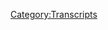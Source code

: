 {{Transcript
    | title         = [[773: February 2, 2023]]
    | caption       = [https://knowledgefight.libsyn.com/773-february-2-2023 Listen to this episode on Libsyn]
    | episodeNumber = [[773: February 2, 2023|773]]
    | length        = 01:29:37
}}

{{MessageBox
    | header     = Warning: Bot Generated Content
    | text       = This transcript was automatically generated by transcription software and likely contains many mistakes and misattributions. Please check the audio for definitive quotes, attribution, and context.
    | image      = N3yvass4myg91.webp
    | imagewidth = 50px
    | id         = warning
}}

{{TranscriptBlock
    | name      = Theme Song
    | timestamp = 00:00:04.000
    | text      = Red Alert. Red alert. Red alert. Red Alert knowledge five Damn, Jordan I'm sweating knowledge party.com It's time to pray. I have great respect for knowledge. Knowledge. I'm sick of them posing as if they're the good guys shank me or the bad guy knowledge Dan and Jordan knowledge fight need money Andy and pansy can do your shopping Andy and Ken handy in Kansas and he started to pray and the Kansas surely replace Roland was huge fan. I love your world knowledge by knowledge fight.com I love you.
}}

{{TranscriptBlock
    | name      = Dan
    | timestamp = 00:00:59.000
    | text      = Everybody would like and I was reading a couple dudes like sit around worship at the altar of saline and talk a little bit about Alex Jones. Oh,
}}

{{TranscriptBlock
    | name      = Jordan
    | timestamp = 00:01:06.000
    | text      = indeed. We are Dan Jordan damp. Jordan, I have a quick question for sure. What is your bright spot today? My bright
}}

{{TranscriptBlock
    | name      = Dan
    | timestamp = 00:01:13.000
    | text      = spot man is learning new things, learning new things. Yeah. So after our last episode, I should just come to light. I've realized some stuff. I think that every cat owner understands this. Yeah. That you'll often be asleep. Or wake up and your cat is sitting there staring. They've got it. Yeah. And that's happened to me a million, of course. But after we had the last episode, I was laying in bed was taking a nap. And I woke up and Celine was staring at me. And I never would have noticed this before. But she had a jar of honey mustard.
}}

{{TranscriptBlock
    | name      = Unknown Speaker
    | timestamp = 00:01:51.000
    | text      = I never would have noticed she was waiting to eat. Anyway
}}

{{TranscriptBlock
    | name      = Dan
    | timestamp = 00:02:02.000
    | text      = what's your bread spot?
}}

{{TranscriptBlock
    | name      = Jordan
    | timestamp = 00:02:07.000
    | text      = Yeah, it's beautiful. It's beautiful. My Bride spot is
}}

{{TranscriptBlock
    | name      = Dan
    | timestamp = 00:02:13.000
    | text      = appreciate that. She wasn't a hack. And she didn't go with Barbie. No. Well,
}}

{{TranscriptBlock
    | name      = Jordan
    | timestamp = 00:02:16.000
    | text      = I mean, frankly, the first thing I thought was you're gonna eat him without Grey Poupon. You're
}}

{{TranscriptBlock
    | name      = Dan
    | timestamp = 00:02:20.000
    | text      = a Grey Poupon, man. Yeah. deli mustard.
}}

{{TranscriptBlock
    | name      = Jordan
    | timestamp = 00:02:24.000
    | text      = You want to get a good saturated tasting? Yeah, yeah.
}}

{{TranscriptBlock
    | name      = Dan
    | timestamp = 00:02:27.000
    | text      = But she doesn't like the bitter and tart.
}}

{{TranscriptBlock
    | name      = Jordan
    | timestamp = 00:02:30.000
    | text      = No, and I understand. I understand. She doesn't know that you don't eat meat on the bone.
}}

{{TranscriptBlock
    | name      = Dan
    | timestamp = 00:02:37.000
    | text      = So again, I ask you
}}

{{TranscriptBlock
    | name      = Jordan
    | timestamp = 00:02:41.000
    | text      = is my wife and I watched the show conch on Earth, which is a British mockumentary type show. It's a it's a comedian. She comes? Yeah, well, she's playing the role of your your, what's his documentarian David Attenborough? Yes, he she's playing the role of your Attenborough. And she does what I think is the comedy version of close up magic. Okay, which is that comedy interview where you get a hopelessly earnest, brilliant, intellectual, some sort of like professor who spent their entire life studying something and cares so much about it. And then you act like a real
}}

{{TranscriptBlock
    | name      = Dan
    | timestamp = 00:03:22.000
    | text      = fool to them. Sort of like an Ali G situation,
}}

{{TranscriptBlock
    | name      = Jordan
    | timestamp = 00:03:25.000
    | text      = hopefully, yeah, it's 100%. Like, let me ask you the dumbest questions that you have to both consider. Hate me for, and then try and answer because you're on TV. You know, like, that's close up magic to me. Sure. Yeah, I
}}

{{TranscriptBlock
    | name      = Dan
    | timestamp = 00:03:38.000
    | text      = could see that. Yeah. And it's on air
}}

{{TranscriptBlock
    | name      = Jordan
    | timestamp = 00:03:41.000
    | text      = on Earth on Earth. And it is it is very much like that. A little bit of Monty Python kind of style of, here's the way that you say this about the earth. And we'll say it in a dumber way and then do a silly walk. Exactly. 100% of silly walk. Oh, totally. Yes. All
}}

{{TranscriptBlock
    | name      = Dan
    | timestamp = 00:03:59.000
    | text      = British humor. Look, I'm sorry, to our while. You say it all. It's all based on silly walking. That's all I've watched everything. Yeah, I've watched Fawlty Towers. Yeah, I've watched the Black Adder. Yep, watched all of Rowan Atkinson's work out.
}}

{{TranscriptBlock
    | name      = Jordan
    | timestamp = 00:04:14.000
    | text      = I mean, it's delightful delightful in totality. Mostly funny
}}

{{TranscriptBlock
    | name      = Dan
    | timestamp = 00:04:19.000
    | text      = won't stand up does not hold up. Mr. B
}}

{{TranscriptBlock
    | name      = Jordan
    | timestamp = 00:04:26.000
    | text      = if we start going back through the list of stand up that holds up
}}

{{TranscriptBlock
    | name      = Dan
    | timestamp = 00:04:32.000
    | text      = trust or be canceled. Oh,
}}

{{TranscriptBlock
    | name      = Jordan
    | timestamp = 00:04:37.000
    | text      = bad. I loved when Mr. Bean came out in that all leather red suit. And did what was Mr. Beans raw? That's what a
}}

{{TranscriptBlock
    | name      = Dan
    | timestamp = 00:04:46.000
    | text      = lot less than that if you don't take in beans raw. It's not good. Not a good egg cooked.
}}

{{TranscriptBlock
    | name      = Jordan
    | timestamp = 00:04:53.000
    | text      = Anyways, what's your bright spot?
}}

{{TranscriptBlock
    | name      = Dan
    | timestamp = 00:04:57.000
    | text      = So Jordan today we have an episode to go over Uh huh. We're gonna be talking about February 2 2023, which is today a zoom recording two, three. That's right. Can you 223? Yeah, we're recording a little bit late. So please mind the neighbors. I will do my best. But yeah, we're recording this late, because we wanted to get this turned around because we wanted to get a response from Alex to the new major report, five part series in the SPLC. Yes, about Alex's text messages, right? And unfortunately, or fortunately, Yeah, Alex doesn't even mention them. But we're gonna listen to his show anyway.
}}

{{TranscriptBlock
    | name      = Jordan
    | timestamp = 00:05:34.000
    | text      = Oh, my God. I mean, of all the things I almost I knew that was going to happen, but it's my favorite results. Yeah, it's
}}

{{TranscriptBlock
    | name      = Dan
    | timestamp = 00:05:41.000
    | text      = a strange thing. He also was going to do a six o'clock broadcast, or a show in the evening, which just impossible to turn around. We just can't. So it's possible, because he was going to take a lot of calls on that. So maybe someone would have brought it up. And so we'll check back in on my neck. But as for now, it's just a weird show. Yeah, we're gonna get down to business on that here in a moment. But before we do, let's take a little moment to say hello to some new ones.
}}

{{TranscriptBlock
    | name      = Jordan
    | timestamp = 00:06:08.000
    | text      = That's a great idea.
}}

{{TranscriptBlock
    | name      = Dan
    | timestamp = 00:06:08.000
    | text      = Thank you. Next, unbelievably, this podcast helps my anxiety. So thank you very much, Dan. And Jordan, thank you so much on our policy won't. I'm a policy.
}}

{{TranscriptBlock
    | name      = Jordan
    | timestamp = 00:06:16.000
    | text      = Thank you very much.
}}

{{TranscriptBlock
    | name      = Dan
    | timestamp = 00:06:18.000
    | text      = Next, thank you so much. You are now policy wonk, thank you so much. You're now policy walk.
}}

{{TranscriptBlock
    | name      = Alex Jones
    | timestamp = 00:06:21.000
    | text      = I'm a policy wonk. Thank you so
}}

{{TranscriptBlock
    | name      = Jordan
    | timestamp = 00:06:23.000
    | text      = much. You're now a policy wonk next, the
}}

{{TranscriptBlock
    | name      = Dan
    | timestamp = 00:06:25.000
    | text      = big guy Ryback little buddy, no, thank you so much. You're an hour policy walk.
}}

{{TranscriptBlock
    | name      = Alex Jones
    | timestamp = 00:06:29.000
    | text      = I'm a policy won't thank you very much.
}}

{{TranscriptBlock
    | name      = Dan
    | timestamp = 00:06:32.000
    | text      = Next, see no bites supplement salesman. Thank you so much. You are now policy walk.
}}

{{TranscriptBlock
    | name      = Alex Jones
    | timestamp = 00:06:36.000
    | text      = I'm a policy wonk. Thank you very much.
}}

{{TranscriptBlock
    | name      = Dan
    | timestamp = 00:06:38.000
    | text      = And in your mRNA melting your jeans. Thank you so much. You are now ballsy walk.
}}

{{TranscriptBlock
    | name      = Alex Jones
    | timestamp = 00:06:43.000
    | text      = I'm a policy wonk. Thank you very much.
}}

{{TranscriptBlock
    | name      = Dan
    | timestamp = 00:06:45.000
    | text      = And we gotta take the great to the mix. Jordan Zoo. Trans rights are human rights. Thank you so much. You are now a technocrat.
}}

{{TranscriptBlock
    | name      = Alex Jones
    | timestamp = 00:06:51.000
    | text      = I'm a policy wonk. I have risen above my enemies. I might quit tomorrow. Actually. I'm just gonna take a little break now. A little breaky for me. And then we're going to come back. And I'm gonna start the show over, but I'm the liberal.
}}

{{TranscriptBlock
    | name      = Alex Jones
    | timestamp = 00:07:13.000
    | text      = Fuck you. Fuck you. I got plenty of words for you. But at the end of the day, Fuck you and your new world order. And fuck the horse she wrote in on and all your shit. Maybe today should have been less broadcast. Maybe I'll just be gone a month, maybe five years. Maybe I'll walk out of here tomorrow. And you never see me again. That's really what I want to do. I never want to come back here again. I apologize to the crew and the listeners yesterday that I was legitimately having breakdowns on air. I'll be better tomorrow.
}}

{{TranscriptBlock
    | name      = Dan
    | timestamp = 00:07:46.000
    | text      = He's not nor shall he ever be. I doubt it. So I think one of the big takeaways that people had from these texts that came out because we got to talk about this a little bit is the idea that he asked for a sucky. That's it? I think that that would not be it's kind of gross. I think a lot of people took that as gross. Sure. But it would not really matter except for the brake ease and stack ease. Like it seems like just something he does it is Do you know what strange, infantilizing of language
}}

{{TranscriptBlock
    | name      = Jordan
    | timestamp = 00:08:19.000
    | text      = I mean, it is borderline Australian. I don't know if you've I don't know if you've here heard Australian people shorten words. But it's always a shorter version of if you have a knife. It's a knife he like that's just the way it works. In Australia. We have a lot
}}

{{TranscriptBlock
    | name      = Dan
    | timestamp = 00:08:31.000
    | text      = of Australian listeners. They would not pronounced cuaca.
}}

{{TranscriptBlock
    | name      = Jordan
    | timestamp = 00:08:35.000
    | text      = They will all confirm that Australians add ie to the end of a lot of words for fun. Oh,
}}

{{TranscriptBlock
    | name      = Dan
    | timestamp = 00:08:43.000
    | text      = all right. This is a thing sound off New South Wales. IB off.
}}

{{TranscriptBlock
    | name      = Jordan
    | timestamp = 00:08:48.000
    | text      = It's a weird. That's a nice thing. This is a Yeah.
}}

{{TranscriptBlock
    | name      = Dan
    | timestamp = 00:08:51.000
    | text      = So I have written some prepared thoughts about this. Yes. Because your prepared statement? Yeah. So something that's an element of my current life that I could never have predicted me or five years ago is that I'm frequently in a position where I know a lot more than I can reveal. I feel privileged that I've achieved some kind of a place in this world. And I always go out of my way to respect privacy and non disclosure. For example, I flew to Austin to sit in on the Alex and Daria depositions in early December 2021. And no one other than a few private friends knew that happened. It delayed January 2022. When we covered it on the depositions on the podcast wherever they were released, driving friends, and then me too sure, yeah, businesses. For two months, we gave no indication that I'd taken a trip across the country and was in the same room as Alex himself. At that time, I knew that Daria had said that spreading conspiracies that Sandy Hook victims are still alive might be a generous act and could provide the parents with some hope. I knew that you can't imagine how hard it was for me not to talk about
}}

{{TranscriptBlock
    | name      = Jordan
    | timestamp = 00:09:58.000
    | text      = didn't even tell that to me in private and that That would have made us giggle for
}}

{{TranscriptBlock
    | name      = Dan
    | timestamp = 00:10:01.000
    | text      = a turn and it's so relevant to stuff. It seems like so much. And, you know, still you didn't I say all this as an intro to explaining that I've known this SPLC article was gonna come out for past couple months. Yeah, I'd wrestled with how it was gonna address this when it did come out. And I feel like the only way to navigate this is to be as transparent as I can be, and give some sincere opinions. I've also reviewed all the texts, and I have a lot of thoughts about them, which we can start to get into now a little bit. When I first reviewed them, which I did as a part of my role as the consulting expert in the Heslin Lewis case, it really hurt. I approached the prospect of this level of access to Insight information to be a gold mine and I reveled in what I might learn about this con man that I've studied for years. And I would be lying if I said that there wasn't some level of giddiness. In me as I look, oh, my God. Yeah, as I read through them, so much of it is pretty personal stuff, and it really fucking bummed me out. For one, it validated a portrait of Alex that it's pretty obvious if you listen to his show critically at all. And it was a little deflating to realize that he's basically as much of a mope as he seems to be. But even beyond that, there's some real pathos and complicated feelings that come up when you peek into the inner workings of a monster's life. And that's the work for biographers, which I'm not at this point, not yet. After reviewing the text, it became difficult for me to do my normal work for a bit. I've always tried to make an exercise of practicing abstract empathy for Alex in as much as it's important to recognize his personhood.
}}

{{TranscriptBlock
    | name      = Jordan
    | timestamp = 00:11:34.000
    | text      = And I would add radical abstract says, I'll give you that when
}}

{{TranscriptBlock
    | name      = Dan
    | timestamp = 00:11:40.000
    | text      = I tried to respect and understand that he is a person as opposed to like some supervillain mastermind, seeing the personhood laid bare in a context where Alex felt a reasonable expectation of privacy was a little bit complicated. Yeah, the feelings of I'm not gonna get into specifics or details. Sure. Nor could I really, at this point, even from memory, but when I was reviewing the texts, these are some of the emotions that I had. Yeah. That said, there are some pretty newsworthy things in this tranche of texts, just probably not the things that the public expects are going to be rare. There's a certain hype surrounding the specter of Alex's mysterious revealed text, like people think the Deathstar blueprint is going to be in there. And they're going to be disappointed if they think that
}}

{{TranscriptBlock
    | name      = Jordan
    | timestamp = 00:12:20.000
    | text      = oh, he was behind January 6, the whole time. Sorry, this
}}

{{TranscriptBlock
    | name      = Dan
    | timestamp = 00:12:23.000
    | text      = is good news all over the place of Scooby Doo. However, there are things that I'm excited to be able to talk about, because they do directly intersect with our work. As a courtesy to everyone involved. I'm not going to talk about any of those things until the SPLC does or until their series is over, because I do think that they're going to get to them in later installments. So full disclosure, I was initially involved in that project as a third party along with Michael and Megan, yes, I was approached under the understanding that the project would not be about Alex's personal life, and would focus on some of the more important Though admittedly less attention grabbing aspects of information in the texts. Over the course of my time working on the project, it didn't feel like this was the direction that things were going, and I decided to quit on January 4. There are many aspects of this that I'm not going to discuss and will remain private. But I ultimately didn't feel like this was something I cannot disclose right in good conscience. Of course, this is a gigantic story about Alex Jones, the person who I've studied and commented on for the past six years, so ignoring it doesn't feel like an option, and covering it well, not revealing my involvement also feels like it would be lying to the audience, even if only by omission. on a fundamental level, my disagreement with the piece was that it as it was planned, which is reflected in the form it's been released, and is the rumination on Alex's private life in ways that I don't feel are productive, or even at times are self defeating. I'd like to go through a couple of these dynamics in detail to explain my Yeah, of course, one of the topics that's covered in great detail in the article is the subject of Alex's marriage and the rockiness that the texts imply, no matter what you do, you will never get an accurate picture of someone's personal relationship with someone they're in an intimate relationship with from an incomplete series of text messages. And it's my feeling that you shouldn't try. I'm not saying that the stuff in there should just be ignored, because there's clear indications that Alex seems to be engaging in really destructive behavior, like what appears to be stalking, and that's a serious matter. I just don't know if it's a matter of primary importance to a piece about him and it'd be more relevant to law enforcement, quite frankly, than the reading audience. There's another issue that the dipping into this territory introduces and that's a matter of completeness, I can see that the picture that's painted in the article is fair in as much as it reflects the texts. But it also doesn't include a ton of other context from texts. There's a selectiveness to what's being covered, which is always going to be an angle for possible criticism by someone like Alex when you're addressing his personal life. Right Case in point the SPLC article, it says that Alex's wife mentions that they Should get divorced six times and the text which is true, but the texts also include Alex saying that multiple times himself, when you introduce the notion that she wanted a divorce at times, it becomes an omission to not also mention that he did. They have a chaotic rocky relationship that much is true for sure based on the picture you get. But they also send each other sweet messages and have clearly inside jokes that none of us could possibly understand. It was my personal opinion that it's possible to understand and recognize that Alex is most likely a very abusive asshole. And also think that it's really shitty to publish messages where the only news value is to demonstrate that a married couple are probably cheating on each other and have fights. The second matter is the alcoholism. This is an interesting question, because it straddles the line between things that are already pretty public and things that are really sad and private. Alex is already very obviously a person who struggles with drinking, he said as much on air, he's been on air very drunk way more than once. He's claimed that he was drunk on air when he defamed Sandy Hook families, and that video surveillance of him drinking at the office was leaked a few months back. I think that this is a case where it does seem relevant that Alex is having people fetch him vodka during the time when he's on air, often before noon. But here's the twist. I checked the shows from the days where in the texts where he's requesting booze, he seems totally normal. Those aren't days where he was clearly drunk or having huge outbursts on air. And I thought that was pretty weird. I thought, like, for sure. Here's where we find a drunk episode was probably drunk, but he was just maintaining or whatever they you
}}

{{TranscriptBlock
    | name      = Jordan
    | timestamp = 00:16:35.000
    | text      = wouldn't also have that, like, if you had a text on a day, you think that the day was important. So you might add the cross reference, you know, whatever,
}}

{{TranscriptBlock
    | name      = Dan
    | timestamp = 00:16:42.000
    | text      = but nothing happened on the show. See, he's drunk, but he's drunk in the way like maybe someone who just needs to fix his context might work. I feel like the conversation about his arrest for driving impaired and the way that alcohol intersects with what he puts out into the world is totally fine. And some of the texts really do help illustrate that. The problem is that this problem with alcohol extends into his personal life. So if you're covering his personal life, it's pretty difficult to disaggregate that from the conversation. I don't know how to do this. And I don't necessarily think the argument cold does a terrible job. But at times, it's it's hard not to feel like you're wallowing in Alex's misery, and I don't know if that's necessary. It made me feel uncomfortable. The last thing I want to touch on is the pornography section, which was the reason I left the project. It was an impasse that we couldn't get around and I felt that I couldn't be involved. Alex sending his wife porn links while being a public opponent of porn is pretty hypocritical. But there's also nothing wrong with sending your spouse links to porno that they're clearly fine with receiving. The problem is the on show message and the illustration that the messenger doesn't live up to the prescription his message is sending doesn't help make that point. The fomenting conspiracies about pornography and demonizing sex workers is the problem sending porn privately is not by connecting these two things and making a critique that appears to hinge on that hypocrisy. It does seem to imply that if Alex didn't send his wife porn, he'd be in good standing to make the arguments that he does. And I don't buy into that. I can understand critiques that this is newsworthy, and I disagree, but we can agree to disagree on this. On the other hand, the rest of that section is unacceptable for me. The final paragraph is a clear attempt to imply that Alex is bisexual or has bisexual leanings. For anyone who hasn't read the article. I will just read you that paragraph. Quote, the text hate watch reviewed further reinforced the likelihood that the Infowars host demonstrates different views on sexuality in his personal life than he professes on his notoriously bigoted show. In addition to viewing pornographic material involving group sex, his wife is sending Jones a picture of a black man's erection in the texts. There are no women in the photo. Jones and his wife also exchanged messages expressing favorable view of views about bisexuality. On February 1 2020, Erica wolf Jones texts her husband up by it was and is my opinion that the source material doesn't justify this coverage, view and group sex related porno doesn't update your sexuality at all. And the texts referenced by the about him and his wife could easily be inside jokes. Sending a picture of a dick doesn't mean anything and they fight so much that discerning the context is impossible, as his wife does say up by but who knows what that means. And it comes in response to Alex telling her you be Hoh. The language and the up construction makes me strongly suspect that this is an inside joke between married people. Further context from the text supports this as another point. His wife says I'm a bisexual elf followed by an emoji that looks like a superhero with a mask. She's clearly not saying this sincerely since she's responding to Alex texting an article from daily wire about Mark Ronson identifying as a POC She will she is
}}

{{TranscriptBlock
    | name      = Jordan
    | timestamp = 00:20:00.000
    | text      = also not an elf. No, that is confirmed as of press time.
}}

{{TranscriptBlock
    | name      = Dan
    | timestamp = 00:20:04.000
    | text      = Yes, they're making fun of Mark Robinson's identity. And I wouldn't be too surprised if the UB by has something similar to it. But from the material that exists, you can't possibly know the context of any of this. It's my belief that this kind of coverage is not just sloppy, it's also dangerous. At best, you could say that the article is trying to plant a seed that while Alex is anti LGBTQ on air, he's bisexual off air. This again runs into the problem that I mentioned earlier, where being bisexual is completely fine. And his on air positions aren't made any better or worse, based on his attractions. I don't know what Alex's sexuality is or what he's into. And to be perfectly honest, I don't care. That's his business. And I don't think I understand it any better from having reviewed the texts, I have a very strongly held belief that this doesn't need to be in the article nor any piece that's meant to be critical of Alex, if you're producing something that is critical of Alex, the best case scenario that you could be hoping for is to inform people about him. And that new awareness diminishes their respect for him. If you're going to get anyone who likes Alex to have second thoughts about him based on this, you're not actually helping, you're getting them to direct their homophobia at Alex. In addition to everyone else, you're also not informing non Infowars supporting people because this argument is based on such flimsy evidence that it doesn't support its own weight, you're liable to get people jumping to the assumption that Alex is secretly gay or bi. And you run to the you run the risk of feeding into the trope that homophobes are just secretly angry about themselves being gay. In the process, you weaken the actual criticism of Alex's rhetoric, which doesn't need to touch on his personal life to demolish and to have a strong critique of people can have different feelings about my perspective on that. But we do need to stress that the basis for this paragraphs inclusion in the article is not solid. And I understand that the article didn't actually claim that Alex was by but I think everyone here is an adult, and we recognize the clear implication, and people on Twitter certainly did. And in the comment section of articles about this, you can get the sense. Here's just a couple of you can find very easily on media Eitz article about this. The frogs turned me by Alex Jones. Alex Jones was Alex Jones. Being in two black guys wasn't on my 2023 Bingo card, and a ton of variations of that same joke. When's Jones gonna elope with Santos? People got the message. This problem is clearly never was never going to be manageable because the second installment of this article includes Jacob Engels, who's a proud boy who is an associate of Roger stones, and he is unnecessarily identified as a gay man three times in the article, presumably to justify this paragraph, quote, angles addressed revelations about Alex Jones his personal life that appeared in part one of this series saying, quote, I don't think there's anything wrong with being a red blooded American male. That's what Alex is about how he navigates the far right as a gay man angles said, quote, I try to live my life very quietly when it comes to my sexuality. I tried to keep that to myself, and not hoist that upon others. I they were able to reach angles and get common from them. And presumably one of the questions they asked him was about Alex's sexuality, which is a strong indication about the interest and the direction of that coverage. Again, this question was being posed to angles. It's predicated on some porn licks, links, a picture of a dick and almost certainly a joke between Alex and his wife. So I wanted to I know maybe that was too much, but Oh, not at all. I wanted to again, you
}}

{{TranscriptBlock
    | name      = Jordan
    | timestamp = 00:23:35.000
    | text      = know, my favorite, you is righteously angry. Remember the Greenwald episode? Nah, yeah. I like a good speech.
}}

{{TranscriptBlock
    | name      = Dan
    | timestamp = 00:23:43.000
    | text      = I don't want to, you know, shit too much on things. But I know that there are just questions. You know, there is this exists. This was released. Obviously, there's a bunch of people who've tweeted at me and sent me messages, people saying, I hope they consulted Dan on this. There's going to be that question asked, and so I feel like it'd be lying for me to say no, I didn't I wasn't involved at all right. And so I say, yes. Why aren't you on the article? That introduces that new question. And so I quit. That is the answer to that. Why did you quit? Right? And I wanted to be as transparent as possible without, you know, impugning people at the SPLC or being like, Oh, this is all fucking bullshit. Absolutely. Like that is a that is an impasse. For me. That was something that we did not see eye to eye on. I still definitely don't think was appropriate. I was not really involved in the second article. Maybe a tiny bit. I wasn't I wasn't around when drafts of that were writing. Right. So I my involvement sort of ended with and I do have the utmost faith that they are going to cover more relevant things and more substantial things that aren't just his personal life check in later installments. But I wrestled and struggled with, do I take my name off the first one and then try to stay involved in the other ones? Right? What message does that send? Right? Can I still be involved? And sort of extricate myself? And I felt like I couldn't. I felt like I couldn't get around that. Yeah. And I also felt like it would be something that would, the audience, maybe quite rightly, would have concerns about me being someone who has been fairly against covering Alex's Personal life In the past, we do our best to avoid unnecessarily bringing up stuff that is kind of like add it's not not. Yeah, it's, I felt like the audience might feel betrayed by that. And I think that would be fair of them to feel. Yeah. And so I don't know, this is tough.
}}

{{TranscriptBlock
    | name      = Jordan
    | timestamp = 00:26:02.000
    | text      = No, no, no, I understand. I mean, I realize I think that people would be interested in my feelings about it. I will, I will say this. All right, if if Michael would like to know further thoughts, that'd be great. We can talk. Otherwise, I think all I have to say and the only important thing to me. Like when I go through all of the different thoughts that I've had, I was
}}

{{TranscriptBlock
    | name      = Dan
    | timestamp = 00:26:29.000
    | text      = hoping your joke was gonna be I asked my wife for a sucking attention.
}}

{{TranscriptBlock
    | name      = Jordan
    | timestamp = 00:26:35.000
    | text      = But I mean, if you want to talk about that, if you've ever texted your wife like I want to have sex and then you're judging him for that then go fuck yourself. But but but baba, baba, baba, baba, whatever, I'm not gonna get it. I'm not gonna get into this
}}

{{TranscriptBlock
    | name      = Dan
    | timestamp = 00:26:46.000
    | text      = certain I've said, so. I'm not gonna
}}

{{TranscriptBlock
    | name      = Jordan
    | timestamp = 00:26:49.000
    | text      = get into it. Right. Because? Because for all the things that I could say, the meaningful thing that occurred was you left the project. Right. So I have to do that. I really don't feel like one we have any involvement or any responsibility to respond? Yeah, not really. I think the response was you left and I think that says everything you need to know. Well, and
}}

{{TranscriptBlock
    | name      = Dan
    | timestamp = 00:27:12.000
    | text      = the stuff that like I think is definitely more relevant to our show, and we'll have more conversation on the show will be in the later articles. Yeah, sure that they have. And so who cares? discuss those things as it relates, then. But for now, there's not a whole lot related to his personal life that I feel is relevant. Yep. And I think a lot of the stuff in the second article is stuff we already have covered. I don't know if the texts necessarily bring much to light on that. Yeah. And quite frankly, a big portion of the second article is pieces of a transcript of that. Gavin McInnes show. Yeah.
}}

{{TranscriptBlock
    | name      = Jordan
    | timestamp = 00:27:51.000
    | text      = The one we covered extensively.
}}

{{TranscriptBlock
    | name      = Dan
    | timestamp = 00:27:53.000
    | text      = Yeah, we we already.
}}

{{TranscriptBlock
    | name      = Jordan
    | timestamp = 00:27:54.000
    | text      = We already got that one. Good work.
}}

{{TranscriptBlock
    | name      = Dan
    | timestamp = 00:27:56.000
    | text      = So great job anyway. Yeah. I kind of thought Alex would respond to this because he's petty. Yeah, but
}}

{{TranscriptBlock
    | name      = Jordan
    | timestamp = 00:28:04.000
    | text      = it's the SPLC. Right. Come on. It's the SPLC.
}}

{{TranscriptBlock
    | name      = Dan
    | timestamp = 00:28:09.000
    | text      = So they released the first part after he would have been unfair on would that be Wednesday? So there wasn't any time for him to respond. There wasn't a special report up on banned odd videos. Yeah. I don't know if he yelled into the woods. I did not get a recording of that. I don't know. But yeah, so I thought that the second Thursday show would be the first opportunity we really have Right, right. And boy, it's disappointing but it's still a show it's a pointing for other reasons. Because it's not a terrible episode for us to talk about your state just there isn't any of this
}}

{{TranscriptBlock
    | name      = Jordan
    | timestamp = 00:28:45.000
    | text      = what what an us circumstance to arise
}}

{{TranscriptBlock
    | name      = Dan
    | timestamp = 00:28:49.000
    | text      = so here is an out of context drop from today's show.
}}

{{TranscriptBlock
    | name      = Alex Jones
    | timestamp = 00:28:52.000
    | text      = A lot of leftists like Sean Penn and others are calling for nuclear war like it's funny. Don't you love that suddenly the biggest leftist anti war anti US military people that want a nuclear war? They're they're idiots.
}}

{{TranscriptBlock
    | name      = Unknown Speaker
    | timestamp = 00:29:02.000
    | text      = And Spicoli
}}

{{TranscriptBlock
    | name      = Alex Jones
    | timestamp = 00:29:05.000
    | text      = God bless you. Thanks for the call.
}}

{{TranscriptBlock
    | name      = Jordan
    | timestamp = 00:29:09.000
    | text      = What do you got it Oh,
}}

{{TranscriptBlock
    | name      = Dan
    | timestamp = 00:29:11.000
    | text      = classics, but totally wanting nuclear war. Love it.
}}

{{TranscriptBlock
    | name      = Jordan
    | timestamp = 00:29:15.000
    | text      = That's That's why you can't be that's why you just can't move. You get transitioned from backlog to whatever you can't you're just because you're Spicoli book goalie, Colet. Goodbye.
}}

{{TranscriptBlock
    | name      = Dan
    | timestamp = 00:29:25.000
    | text      = So, the first hour of the show is fairly boring, anti trans, naturally, agitation and what have you. So we're gonna jump in in the second hour. Right? And I was pretty shocked by this in the second hour. There's Greg Reese report. And I often ignore these because his voice is droning, and his work is subpar. But this is like legit shocking.
}}

{{TranscriptBlock
    | name      = Greg Reese
    | timestamp = 00:29:53.000
    | text      = Many Americans refused to recognize the endless crimes against humanity being committed by our own Government, and so by default, they blindly support it. Even when the American government is caught funding bio weapons labs around the Russian border, many Americans turn a blind eye. And so now the majority of the world stands with Russia and see America as the main threat against humanity. A new video produced by Russia's Wagner private military is now recruiting Americans to join them in their fight against the United States, pointing out how the United States has become a force of evil, and is no longer what our forefathers intended it to be.
}}

{{TranscriptBlock
    | name      = Announcer
    | timestamp = 00:30:38.000
    | text      = You were a hero to your country, giving your best years in the Army. You dreamed of defeating evil. You're trying to make America great again.
}}

{{TranscriptBlock
    | name      = Dan
    | timestamp = 00:30:50.000
    | text      = Holy shit.
}}

{{TranscriptBlock
    | name      = Jordan
    | timestamp = 00:30:51.000
    | text      = Dan. Dan. Dan. Yeah, did Greg Reese just make it a Russian army recruitment video for American people?
}}

{{TranscriptBlock
    | name      = Dan
    | timestamp = 00:30:58.000
    | text      = Well, it's even worse than that. Because the wagon, the Wagner group, Wagner group. Yeah, they are not the Russian military. They're a private.
}}

{{TranscriptBlock
    | name      = Jordan
    | timestamp = 00:31:05.000
    | text      = They're just an army army. Yeah, the Wagner group, the literal Wagner, Wagner Wagner group.
}}

{{TranscriptBlock
    | name      = Dan
    | timestamp = 00:31:12.000
    | text      = It's kind of strange for someone in Alex's position or Infowars staffs position where they've spent so much time screaming about the Azov battalion to now be playing a recruitment ad in a pretty complimentary and agreeing light. For the Wagner group. That's strange.
}}

{{TranscriptBlock
    | name      = Jordan
    | timestamp = 00:31:31.000
    | text      = That is truly a a new twist on Starship Troopers. You know, you know, those recruitment videos? Like the bugs are killing us all. What if you were in fucking Buenos Aires listening to somebody be like, Dude, you got to join those bugs? Did you see that brain bug? That brain bug is revealing that we're not the humans we used to be? We're just shitty brain bugs.
}}

{{TranscriptBlock
    | name      = Dan
    | timestamp = 00:31:54.000
    | text      = Let me play you this bug.
}}

{{TranscriptBlock
    | name      = Jordan
    | timestamp = 00:31:55.000
    | text      = I know. It's a bug add. Sorry, neighbors.
}}

{{TranscriptBlock
    | name      = Dan
    | timestamp = 00:32:00.000
    | text      = See, this is great that we've gotten to the point where you can neighbors myself as
}}

{{TranscriptBlock
    | name      = Jordan
    | timestamp = 00:32:03.000
    | text      = myself. I've finally grown six years later.
}}

{{TranscriptBlock
    | name      = Dan
    | timestamp = 00:32:07.000
    | text      = Yeah, I thought this was I mean, obviously, they're always pretty supportive of Russia and Putin, but like, yeah, sure, sure. This is another level. I also it needs to be said I couldn't find direct confirmation that this ad actually was made by the Wagner group, right. But there are people experts have said like, this seems like something they would make. Yeah, but there wasn't authentication as of the time that I was looking into it.
}}

{{TranscriptBlock
    | name      = Jordan
    | timestamp = 00:32:31.000
    | text      = What's fascinating about that, is that even if it was fake, the moment Greg Reese included it in a real ad to join the military. It is now a real ad to join the military.
}}

{{TranscriptBlock
    | name      = Dan
    | timestamp = 00:32:43.000
    | text      = Well, yeah, that's the power regardless of the authenticity of the video itself. Prior resists message is the same, the same and that's real. Yeah. So anyway, you please the AED
}}

{{TranscriptBlock
    | name      = Jordan
    | timestamp = 00:32:53.000
    | text      = and then that's a long way to go from support Putin for being as male chauvinist, you should probably die in a country you've never been to
}}

{{TranscriptBlock
    | name      = Dan
    | timestamp = 00:33:00.000
    | text      = before fighting side by side. Adjacent militia. Yeah, join the Nazis. So anyway, here they play the whole report, here's the end of it. And Alex's take,
}}

{{TranscriptBlock
    | name      = Announcer
    | timestamp = 00:33:11.000
    | text      = again, to realize that this is this is not the American founding fathers dream has become the focus of the evil that is destroying the whole world. And today is Russia.
}}

{{TranscriptBlock
    | name      = Jordan
    | timestamp = 00:33:32.000
    | text      = Now that I've heard the song, I do kind of want to join Nazis.
}}

{{TranscriptBlock
    | name      = Announcer
    | timestamp = 00:33:39.000
    | text      = Future of Great America, join the ranks of the warriors of Russia helped defeat evil. Oh, it will be too late. For everyone who's
}}

{{TranscriptBlock
    | name      = Jordan
    | timestamp = 00:33:47.000
    | text      = also a car commercial, they realize that right?
}}

{{TranscriptBlock
    | name      = Greg Reese
    | timestamp = 00:33:53.000
    | text      = If Americans were as righteous as we think we are, then we would not stand for such a corrupt government wreaking havoc on the rest of the world in our name. Instead, most of us are content fighting each other and turning a blind eye reporting for Info Wars. This is Greg Reese.
}}

{{TranscriptBlock
    | name      = Alex Jones
    | timestamp = 00:34:12.000
    | text      = Well as a powerful report. We're gonna be getting to that when we come back, ladies and gentlemen.
}}

{{TranscriptBlock
    | name      = Dan
    | timestamp = 00:34:21.000
    | text      = I'm not sure he ever does really get back to it. But I don't know what's powerful about that. It's it's really even bizarre if you tried to track the thought, like Greg Reese, I guess if he wants to make a video about how like our government is complicit in a lot of really horrible things, right. Fair enough. Sure. And maybe there is some ways that you can withdraw support. Like there are people who are conscientious objectors to war, whenever there's a draft, there are people who are principled tax protesters who, you know, make a point of refusing to pay taxes because it goes to funding the war machines or what have you. Yeah, there are people like that. And he could he could, you know, express some of that sentiment Sure. Doesn't make sense to include the Wagner group. That even that seems like a far bridge. It's,
}}

{{TranscriptBlock
    | name      = Jordan
    | timestamp = 00:35:14.000
    | text      = I mean, What's odd about it? What's odd about it is I kind of think that that would be if you transcribed it wouldn't be too much different from a pamphlet for the Bolshevik Revolution. Like, it's legitimately like, Hey, come on. Now. Let's go help Russia solve its problems? Wow,
}}

{{TranscriptBlock
    | name      = Dan
    | timestamp = 00:35:33.000
    | text      = I don't think that there is much hope of recruitment, like direct, although I would have probably said that about the Taliban too. And they seem to have gotten some folks. But like, I think that there's just a demotivating desire in this.
}}

{{TranscriptBlock
    | name      = Jordan
    | timestamp = 00:35:50.000
    | text      = I mean, it's fucked up,
}}

{{TranscriptBlock
    | name      = Dan
    | timestamp = 00:35:52.000
    | text      = you know, weird choice on Greg's part, right here choice on Alex's part, right?
}}

{{TranscriptBlock
    | name      = Jordan
    | timestamp = 00:35:56.000
    | text      = I can see, I can see. Why do people call me a Russian agent, many of the people who formed the foreign battalion in Ukraine, you know, like, like the French Foreign Legion, if you will, back in the day, although not a fan of them. I get that, because they feel like they are fighting for a cause worth dying for. What I don't get is the idea that you would go join the Nazis because Greg Reese told you it was a good idea. Well, he doesn't even
}}

{{TranscriptBlock
    | name      = Dan
    | timestamp = 00:36:26.000
    | text      = connections, right, right. Hey, that
}}

{{TranscriptBlock
    | name      = Jordan
    | timestamp = 00:36:29.000
    | text      = one? If you do that, that's you're going to do whatever you want no matter what, that has nothing to do with Gregory. So ultimately, I feel Yeah.
}}

{{TranscriptBlock
    | name      = Dan
    | timestamp = 00:36:37.000
    | text      = So Alex has a obviously a little bit more trans attacking panic issue and LGBTQ anti sentiment, just in general.
}}

{{TranscriptBlock
    | name      = Jordan
    | timestamp = 00:36:47.000
    | text      = In some ways, maybe he is responding to the
}}

{{TranscriptBlock
    | name      = Dan
    | timestamp = 00:36:49.000
    | text      = No, he's mad about a video from a North Carolina school where a non binary teacher was speaking to preschool students. Yeah, with a puppet. That was a non binary puppet. Sure. And the kids seem to understand the concept. Right? And this is infuriating to Alex. Oh, of course.
}}

{{TranscriptBlock
    | name      = Jordan
    | timestamp = 00:37:10.000
    | text      = So this even a child can understand this thing that blows my brain up?
}}

{{TranscriptBlock
    | name      = Dan
    | timestamp = 00:37:14.000
    | text      = Well, no, because they only understand it because they've been brainwashed you There we
}}

{{TranscriptBlock
    | name      = Jordan
    | timestamp = 00:37:17.000
    | text      = go. As opposed to I can't understand it because I've been brainwashed. Ah,
}}

{{TranscriptBlock
    | name      = Dan
    | timestamp = 00:37:21.000
    | text      = so that'll come up later, but it doesn't form some of Alex's basically he's still on the purple penguins shit. Sounds right. And you
}}

{{TranscriptBlock
    | name      = Alex Jones
    | timestamp = 00:37:29.000
    | text      = can't say you're a mother or father. You can't say you're a boy or girl. You can't on literature in Canada and in the UK in many other countries, shame mother or father on the first grade entrance form. You don't have rights to say you're a man or woman but everything else has a right computers have rights robots have rights. clones have rights replicants have rights. But remember, it's all controlled by the globalist by the next day. Your phone calls or a few minutes went right to you after break gone right to call strong disagree.
}}

{{TranscriptBlock
    | name      = Jordan
    | timestamp = 00:37:57.000
    | text      = Of all the things that replicants have rights is not one of them. Now clones, I don't know if we have clones here we have replicant but, obviously, have you never done the test? Oh shit, I've never done the Harrison Ford test with you to do it. I forgot the test. I know. Support was replicated. Let's
}}

{{TranscriptBlock
    | name      = Dan
    | timestamp = 00:38:19.000
    | text      = so yeah, purple pen wouldn't ship. Sure. But then also just we're gonna get to calls. Yeah, that's laying the lamb table, right? So we're not going to get to calls. I need other people to hate trans people to write and I would like them to throw out some bullshit that I can respond. Let me riff a little bit. But we're not gonna get to calls because Alex gets preoccupied with how, like, we've got to support small businesses. Okay, and well, because big businesses are controlled by the globalist
}}

{{TranscriptBlock
    | name      = Alex Jones
    | timestamp = 00:38:46.000
    | text      = I like big box stores. I like fancy hotels. You know, I like flying first class on airplane. But at the end of the day, all of those big corporate things are predatory and are controlled by the globalist and are there to target humanity. And so I am really now when I travel or go places, I try to go to the small place the little place, the privately on place, I try to go always go to small restaurants. I never, never go to big chains anymore, unless I'm at an airport and have to, because they're owned by globalist ladies and gentlemen. And I'll have friends in town, they go, Hey, I'm staying at the Four Seasons, come down, let's have dinner and I go I'm not going to eat at the Four Seasons. And they say why? I Well, it's owned by Bill Gates. And how do you know that?
}}

{{TranscriptBlock
    | name      = Dan
    | timestamp = 00:39:35.000
    | text      = Yeah, man, good for you.
}}

{{TranscriptBlock
    | name      = Jordan
    | timestamp = 00:39:37.000
    | text      = I mean, I'm tempted to say however you get there. Sure. You know, I feel the same way. I don't stay at fancy hotels when I travel. I don't eat it big restaurants whenever I travel. I can't afford it.
}}

{{TranscriptBlock
    | name      = Dan
    | timestamp = 00:39:48.000
    | text      = That's not mean it wasn't a fancy hotel, but we'd stayed at a chain when we were in Austin. Last time I know you were in a hotel.
}}

{{TranscriptBlock
    | name      = Jordan
    | timestamp = 00:39:58.000
    | text      = I mean, I said
}}

{{TranscriptBlock
    | name      = Dan
    | timestamp = 00:39:59.000
    | text      = It wasn't super fancy, but it wasn't corporate. It was corporate trip. Yeah, I mean, I agree, though, like, in terms of like, okay, well, you're supporting small business good for you. But you're probably gonna support the Wagner group of small businesses. It's kind of you know, what they're angry about. You're supporting small businesses,
}}

{{TranscriptBlock
    | name      = Jordan
    | timestamp = 00:40:17.000
    | text      = like, you know, hey, like, if you're ordering food, and the place you're ordering from has their own website, and you can order from there. And you order from there, they get like, 40% more out of your order than if you order through GrubHub. So do that if you can, right, that makes perfect sense. I'm with you. Not because GrubHub or the globalists working with the devil?
}}

{{TranscriptBlock
    | name      = Dan
    | timestamp = 00:40:38.000
    | text      = Counterpoint. Yeah. GrubHub are the globalist in the working for the devil. Wow, you convinced me haha. So it really isn't about small business versus big business the globalist being in charge. Right. Alex wants to return to the earth. That was a split take.
}}

{{TranscriptBlock
    | name      = Jordan
    | timestamp = 00:40:55.000
    | text      = Yeah, you got me you got me? No return to the earth. No,
}}

{{TranscriptBlock
    | name      = Dan
    | timestamp = 00:40:59.000
    | text      = you got me you spit. Okay. I mean, it was only a little. It was that was a legitimate, um, he wants to get back to the soil. He wants to. He's, he's gonna get back into agriculture. Like his dad.
}}

{{TranscriptBlock
    | name      = Alex Jones
    | timestamp = 00:41:20.000
    | text      = My dad's you know, he's, like, 100 cattle out there just for the tax exemption. He's going back into cattle production back into a bunch of other production and he's planting Christmas Tree Farm. They're putting in a bunch of stuff. And my dad knows us the thing to do and we're going back in agriculture, balls, the walls. And because I'm not just gonna sit here and run my mouth about how to do it, and I'm not doing it. I am doing and so it's what you're meant to do. We need to do it, pronto. All right, I'm gonna shut up now. Jones. I'm gonna go to your call, but they're cutting off our damn energy. They're cutting off our food. The answer is buy local food support local farmers. And the Amish and the Mennonites are the light to carry us out of this.
}}

{{TranscriptBlock
    | name      = Dan
    | timestamp = 00:42:07.000
    | text      = Okay. I don't think the Amish or Mennonite want anything to do with you.
}}

{{TranscriptBlock
    | name      = Jordan
    | timestamp = 00:42:10.000
    | text      = I mean, I will say there's a certain sense of irony for a racist propagandists to suddenly become a sharecropper. That's interesting. There's, there's a certain difference.
}}

{{TranscriptBlock
    | name      = Dan
    | timestamp = 00:42:22.000
    | text      = I mean, look, you're only you only have yourself to blame for not going to cause you don't need to be so mad. Andrew, like, I know that there is a perception we talked about this, I think on the last episode or recently, there's a perception about Amish and Mennonite that who really don't think Alex understands now and also not all Mennonites live in rural areas. I think my parents are Mennonites. They lived in Austin. And they now live in Kansas City. They live in the city.
}}

{{TranscriptBlock
    | name      = Jordan
    | timestamp = 00:42:53.000
    | text      = I think he's trying I think what he's doing is he's mistaking the popular like, okay, Amish is a seminal synonym for Luddite. You know where somebody who does do shoes technology
}}

{{TranscriptBlock
    | name      = Dan
    | timestamp = 00:43:06.000
    | text      = and is a separatist? Yes, exactly. lives in a like self governed enclave. What he what
}}

{{TranscriptBlock
    | name      = Jordan
    | timestamp = 00:43:15.000
    | text      = he's really describing are sovereign citizens.
}}

{{TranscriptBlock
    | name      = Dan
    | timestamp = 00:43:19.000
    | text      = That's what he wants. To him. Amish and Mennonite is the code for that basically. Right? But he wants he wants the soil. So everyone, everyone's got to get out of the out of the city. How
}}

{{TranscriptBlock
    | name      = Jordan
    | timestamp = 00:43:31.000
    | text      = does the city Yeah, naturally,
}}

{{TranscriptBlock
    | name      = Alex Jones
    | timestamp = 00:43:33.000
    | text      = that's gonna get very, very mad very, very quickly. Ladies and gentlemen, get out of the cities. Get out of the cities. For those missile rear guards, everybody else. I'll still be in these test pits of crime and homelessness and you get corruption and dry. I'm going to enjoy Benihana place to raise a child, you'll be used to be living in a shack. And if you got to work in town, at the gas station, have a garden and learn how to do it and have a couple of cows and get into it. And be poor. You'll be richer than the richest person living in some high rise hill with 5g flooding your body or at a hibachi I'm ranting Alright, we're going to Chris tuck everybody else Chris in Kentucky. Thanks for holding. You're on the air.
}}

{{TranscriptBlock
    | name      = Dan
    | timestamp = 00:44:13.000
    | text      = Now you guys need to go live in a shack and maybe at the great Conroe gas station. Economy is gonna thrive in the circumstance. They're gonna need to create a ton of those jobs for people to be able to live in there. Now, Alex Jones, I'm gonna stay in the city. Fucking millionaire. Really great. Really enjoy my private jet. Oh, maybe I'll gas up at your local gas station with my private jet.
}}

{{TranscriptBlock
    | name      = Jordan
    | timestamp = 00:44:40.000
    | text      = I do love a good. I do love a good get out of the cities. I'm gonna stay. Yeah, because they're fucking great. Honestly.
}}

{{TranscriptBlock
    | name      = Dan
    | timestamp = 00:44:47.000
    | text      = There's a lot to enjoy as a materialist.
}}

{{TranscriptBlock
    | name      = Jordan
    | timestamp = 00:44:51.000
    | text      = There's an Ethiopian restaurant that I'm not going to get in my rural gas station.
}}

{{TranscriptBlock
    | name      = Dan
    | timestamp = 00:44:55.000
    | text      = I don't think that's what Alex is concerned with. But some of the other amenities certainly I think he's a fan of you know, I have that drive to get out of the city my show but it's not for conspiracy reasons, right kind of like the woods. Yeah, like nature. That's a little different. That's just I don't know. Yeah. And
}}

{{TranscriptBlock
    | name      = Jordan
    | timestamp = 00:45:13.000
    | text      = I'm a city boy I like to I like to listen, I grew up in a small rural town. I've been to that rural gas station. I've worked at a Casey's my man shirt seat has never gone back never gone. This is why this works never gone back city
}}

{{TranscriptBlock
    | name      = Dan
    | timestamp = 00:45:25.000
    | text      = and country. Meanwhile, I you know, Columbia, Missouri isn't the smallest town in the world, but a lot of places on the outskirts of it. It's very close to rural communities. Yeah. And I had a lot of friends who lived in places that were much smaller. Yeah. And I yearn for a little bit of that back.
}}

{{TranscriptBlock
    | name      = Jordan
    | timestamp = 00:45:45.000
    | text      = Here's what I will say. I will say this to anyone who wants to move out of the city. If you at one point in time, all right, Casey's pizza, which is fairly good, it's not bad. It's not bad. It's not bad. But at their boxes have little coupons on them that you have to cut out of the cardboard, right? And then, if you have 10 of those, you get a free pizza and you put it in a put it in a rubber band. Now, the largest number of those that I have redeemed at one time was 50. Mm. Have you ever eaten 50 pizzas to get five free pizzas? Probably. Yeah. That's your life. That's your life, man. No tariffs forever.
}}

{{TranscriptBlock
    | name      = Dan
    | timestamp = 00:46:28.000
    | text      = There's worse fates are worse. Here's what I would say to anybody who wants to get out of the city. It's your prerogative, show who it gives you can pizzas pretty good. Pizza is there for you now bad? Yeah. Anyway, Alex takes this call, and he is a farmer. And he thinks that farmers will need to save the world.
}}

{{TranscriptBlock
    | name      = Caller 1 (773)
    | timestamp = 00:46:47.000
    | text      = We as farmers have to realize that we're going to be the people that are going to support our community. When CBD things come along, and people start falling off the system, we need to be prepared, I'm trying to prefer these into these things is the first thing that they're already practicing. It's gonna happen. Get your ducks in order, get prepared to have food or your community. Okay? Try to create a local food system, but it felt the same. And what I mean by that is, get an old press, press and all out of your story thing. You can run your diesel equipment off of it, get some solar panels, get yourself in a position where you can self sustain a system, non GMO seeds that you can say you can replant. Look at corn that is open pollinated not harbored. It's not going to deal with
}}

{{TranscriptBlock
    | name      = Alex Jones
    | timestamp = 00:47:56.000
    | text      = I'm gonna come right back to you. And I promise from someone stop raining. Why don't you build a fence your point? Because folks, what happens? It's happening everywhere. We still have the city, everybody's smart, moving back to the country. And you don't have to produce everything yourself. Your neighbors produce one thing, you start trading it, everybody gets better and better everything. And pretty soon you're back to being self sufficient. We got to do it now. We'll be right back. Stay with us.
}}

{{TranscriptBlock
    | name      = Dan
    | timestamp = 00:48:19.000
    | text      = Barter Harder, harder. I think I think that that color has some decent, like, advice. If you're interested in trying to be self sustainable. There are ways that you can explore that stuff. And maybe it's uplifting to your life sharing what have you. But
}}

{{TranscriptBlock
    | name      = Jordan
    | timestamp = 00:48:36.000
    | text      = it reminds me greatly of when Ken Keyes he got out of jail. He went he moved back to Oregon, where he and and his family and some of the other Merry Pranksters had put together a bit of a bit of a you know, a little compound of their own, if you will, where they tried to be self sustainable. They had cattle, they grew their own food, all of that stuff. And as a great writer, he was very blunt about it being not romantic at all. It is incredibly hard, and it's extremely dangerous if you're inexperienced. And if you do it, it doesn't make you a better person. That's just not how it works. Sure if you're an asshole farmer, when you go into farming, you're gonna be an asshole farmer when you leave farming. Yeah. You know, um,
}}

{{TranscriptBlock
    | name      = Dan
    | timestamp = 00:49:17.000
    | text      = yeah, but I think I think that there's one thing I noted about this collar, and I think that anything based out of fear is kind of like it's a dangerous motivation. Yeah. But like, I think that he's closer to a prepper who is based in wanting to help people. Yeah, than a prepper who wants to like, I don't know, scavenge and hunt other preppers for their suppliers. He totally, like there is a prepping that's based on fear and then there's a prepping that's based on being able to help people and survive right. And I think that those are different things. And he sounds like he's closer to the decent side than most people in Alex's sort of world which is
}}

{{TranscriptBlock
    | name      = Jordan
    | timestamp = 00:49:57.000
    | text      = also why Ken Kizzy and his group stayed on their little compound because that was their motivation, you know, care taking care of themselves and being self reliant being all of those things their their their motivation was not I'm afraid the government is coming for All
}}

{{TranscriptBlock
    | name      = Dan
    | timestamp = 00:50:14.000
    | text      = right, let's get this this be impressed oil and also a billion guns and far
}}

{{TranscriptBlock
    | name      = Jordan
    | timestamp = 00:50:19.000
    | text      = more than the rest of them keys he had good reason to believe that the American government was after him because they weren't.
}}

{{TranscriptBlock
    | name      = Dan
    | timestamp = 00:50:27.000
    | text      = So he also said that CB D C's are coming. are one of those confused? I have no idea and they don't explore it at all. I think it's central bank digital currency. Okay, I think that's what he meant. That's the only thing I could come up with.
}}

{{TranscriptBlock
    | name      = Jordan
    | timestamp = 00:50:40.000
    | text      = So it's like Chase coin, that kind of idea. Yeah,
}}

{{TranscriptBlock
    | name      = Dan
    | timestamp = 00:50:43.000
    | text      = well, like getting rid of paper money. That's obviously a pretty big concern and fear. Sure. Yeah. Going back to 2003. Hey, how
}}

{{TranscriptBlock
    | name      = Jordan
    | timestamp = 00:50:50.000
    | text      = about that it did the more changes, the more it stays the same? Yep.
}}

{{TranscriptBlock
    | name      = Dan
    | timestamp = 00:50:54.000
    | text      = So Alex isn't just wanting to get back to the earth. He also wants to add plants to and
}}

{{TranscriptBlock
    | name      = Jordan
    | timestamp = 00:50:59.000
    | text      = Will and his dad already is because he's got a Christmas tree phone? No, no,
}}

{{TranscriptBlock
    | name      = Dan
    | timestamp = 00:51:03.000
    | text      = what he plans to do and he is going to do is start a gardening show. Sure.
}}

{{TranscriptBlock
    | name      = Jordan
    | timestamp = 00:51:07.000
    | text      = And
}}

{{TranscriptBlock
    | name      = Alex Jones
    | timestamp = 00:51:09.000
    | text      = very, very quickly. And so when I preach this stuff on air, I'm telling myself this, in fact, I'm gonna say this now. I'm going to start doing an off the grid farming emergency show, once a week, I'm committed. I'm already set up to do it. Everything's been ready for months, I've just been so busy dealing with a bunch of other stuff that I have not done the things I truly love. And I'm passionate about because you're gonna hear me telling you, because I'm an idiot compared to my dad, or my grandfather. My mom's dad was still in your red bubble to do all this stuff. But I mean, I just think about the men I knew that are almost all dead. And they could literally do plumbing do electricity to roofing starts with a god great farmers. And they can read your bedtime stories and take care of your sick. And I think about those type of people. And I see what we got today, including myself, and I'm ashamed of what a stupid slob I become, and how I've let myself be positioned in this and how I raised my children in an evil city. Now that said, it's all in hindsight, and my children have done all right. When you know you're wrong, turns out no big deal. You gotta get out not gonna cause the problem here with the crew who I love this infrastructure stuck. With Austin, we got to move to something leaner and meaner with the crew. But I gotta get out of here right to high end. And, folks, you are insane. And you stay in the cities. I'm not saying just run the middle of nowhere either. But you got to find those communities and if you're willing to work with those communities are willing to work with you. And I'm telling you this is the whole future. And when a community knows they're under attack, and if you get people in the city council in those towns that know what's going on, we are unstoppable the New World Order is able to come shut down our towns. We will have our own hydro electric we will have our own gas power. We will have our own solar we will work together we're designed to do this and be self sufficient. Not be a bunch of damn jellyfish.
}}

{{TranscriptBlock
    | name      = Dan
    | timestamp = 00:53:05.000
    | text      = I think what he's describing is a plan that has not taken any shape. But But I guess he's encouraging people to make a plan to go in red pill people in small towns and take over these towns don't succeed or something. I mean, build walls at least not cooperate with taxes. Probably
}}

{{TranscriptBlock
    | name      = Jordan
    | timestamp = 00:53:24.000
    | text      = I feel like what he's doing is creating a scenario where people will assume they're living in a zombie apocalypse. Despite everything being 100% Fine.
}}

{{TranscriptBlock
    | name      = Dan
    | timestamp = 00:53:36.000
    | text      = It's like that movie.
}}

{{TranscriptBlock
    | name      = Jordan
    | timestamp = 00:53:37.000
    | text      = The village is a little bit like that movie the village it'd be like shamila Can you imagine an episode of The Walking Dead right? Do you remember the beginning of The Walking Dead whenever all this stuff goes terrible, and then he's riding on the horse towards this the wrecked city? You know, and it's all
}}

{{TranscriptBlock
    | name      = Dan
    | timestamp = 00:53:53.000
    | text      = remember this is about zombies in the city street. Yeah, don't watch much of that. Something like that.
}}

{{TranscriptBlock
    | name      = Jordan
    | timestamp = 00:53:58.000
    | text      = Okay, so imagine that show playing it exactly the same way. But everybody's going about their day just fine. Like he's he's going into stores and like rummaging through shit trying to like no no, I'm scared. I'm scrounging to scavenge for my family over there. Let me save this kid's life and the kids like what the fuck are you do I work here man what are you know they're zombies come I get paid minimum wage man.
}}

{{TranscriptBlock
    | name      = Dan
    | timestamp = 00:54:25.000
    | text      = See see i You lost me with a metaphor maybe it's because seeing the walking dead but I think it's more like the village. Well, you're not wrong because you can't have the person like intersecting with people who are just going about their day. People have to be going let the day outside.
}}

{{TranscriptBlock
    | name      = Unknown Speaker
    | timestamp = 00:54:41.000
    | text      = Right right
}}

{{TranscriptBlock
    | name      = Dan
    | timestamp = 00:54:43.000
    | text      = but the conflict
}}

{{TranscriptBlock
    | name      = Jordan
    | timestamp = 00:54:44.000
    | text      = but here's the thing though, in his imaginary scenario that makes sense.
}}

{{TranscriptBlock
    | name      = Dan
    | timestamp = 00:54:48.000
    | text      = No, but you got a red pill everybody in the industry. That's what I'm saying. That's a goal,
}}

{{TranscriptBlock
    | name      = Jordan
    | timestamp = 00:54:52.000
    | text      = right? But sooner or later, you're gonna be like, come on. Let's get some price.
}}

{{TranscriptBlock
    | name      = Dan
    | timestamp = 00:54:58.000
    | text      = How are you gonna get fries? Oh, Shouldn't be a potato and barks. It's
}}

{{TranscriptBlock
    | name      = Jordan
    | timestamp = 00:55:01.000
    | text      = not gonna get. You're not gonna get surprised on the small town. I don't know Idaho is ideologically aligned with a small town.
}}

{{TranscriptBlock
    | name      = Dan
    | timestamp = 00:55:09.000
    | text      = There's gonna be a potato pipeline. The other enclaves around the country don't know. Yep. Negotiations are gonna be tough. Yep. Gail stream to that's where the barter comes back in. Right. Right. All right. So get some cheese. from Wisconsin. Yeah, that sent over they'll mail in Idaho. Every now and again. Yeah, Alex's dad will mail. Yeah, and they'll have and a Christmas tree endless amounts of Christmas trees. Who gets free Christmas trees for life, you'll send a cow with a Christmas tree tied to its back. This is dumb. Anyway, Alex is not gonna make that gardening farming show. It's not gonna happen. But he's gonna make more content, apparently, which I've always said the problem with Alex Jones is too slim a body of work
}}

{{TranscriptBlock
    | name      = Jordan
    | timestamp = 00:55:54.000
    | text      = out enough content. Now, you know what the problem for our show is? We what are we going to write we're running out?
}}

{{TranscriptBlock
    | name      = Dan
    | timestamp = 00:56:00.000
    | text      = Yeah, I caught like, actually, ironically, I am. But it's not because of quantity. Its quality. Yes, that makes a lot of it. But it all sucks. That's true. And he's gonna make more great.
}}

{{TranscriptBlock
    | name      = Alex Jones
    | timestamp = 00:56:12.000
    | text      = It's not just the new little studio I built in my house. It's another studio that's been built, where we can do roundtable discussions, everything was even separate from Infowars. And that is
}}

{{TranscriptBlock
    | name      = Jordan
    | timestamp = 00:56:24.000
    | text      = legally in order to make the revenue, TV free.
}}

{{TranscriptBlock
    | name      = Alex Jones
    | timestamp = 00:56:28.000
    | text      = And part of will be subscription. And you're gonna get more out shells you ever wanted. Because I'm just gonna start shooting like 10 minute videos, and it will be owned by somebody. And just spill my guts to people. And that'll be uploaded every day. There's a lot. Like I've shot three of them this week that I haven't even given to our folks to choose to get up and running. So there's a lot of content, a lot of stuff, but it's also going to be special guest PowerPoint analysis.
}}

{{TranscriptBlock
    | name      = Dan
    | timestamp = 00:56:56.000
    | text      = I can't imagine anyone needing any of this PowerPoint analysis, I'd like to introduce Alex to the concept of diminishing returns. I think at a certain point, it's gonna be oversaturated. No one like you. I think that Alex recognizes that. He puts out stuff and more money comes in, right? Oh, when Harrison put out stuff, not as much money comes in. So he needs to shoulder a lot of the burden. He's got to do these alleged 6pm shows after his show because they money doesn't come in otherwise
}}

{{TranscriptBlock
    | name      = Jordan
    | timestamp = 00:57:30.000
    | text      = dad described it as a single talent business. Right. And so
}}

{{TranscriptBlock
    | name      = Dan
    | timestamp = 00:57:34.000
    | text      = I think he thinks that okay, if I just do this, this, this and this, that will bring in that, that that and that more Ronny right. And I think at a certain point, you're just putting it out? Not gonna have? I don't know, I don't want to I don't want to put out more stuff on it.
}}

{{TranscriptBlock
    | name      = Jordan
    | timestamp = 00:57:50.000
    | text      = I don't I don't know it does, because you end
}}

{{TranscriptBlock
    | name      = Dan
    | timestamp = 00:57:52.000
    | text      = up okay. One of his ideas is I'm gonna have a show full of callers, right?
}}

{{TranscriptBlock
    | name      = Jordan
    | timestamp = 00:57:56.000
    | text      = We've been down this road. Sure, so many times, but like,
}}

{{TranscriptBlock
    | name      = Dan
    | timestamp = 00:57:59.000
    | text      = let's assume that he does he just gonna get a fucking collar like this.
}}

{{TranscriptBlock
    | name      = Caller 2 (773)
    | timestamp = 00:58:03.000
    | text      = There's a big area that's missing in this vaccine debate. We're seeing a lot of people die, and a lot more people are going to die. Okay. But what's going on? We have Dr. Luke DeMonte. NEA said, this comes out of a lab. For instance, Boyle said this comes out of a lab. Okay, so we know came out of a lab that the DoD ran this whole thing. We know DARPA is involved. We know that there is a global network that's been working on this thing. But what does it do? It actually adds a third strand of DNA changes.
}}

{{TranscriptBlock
    | name      = Alex Jones
    | timestamp = 00:58:37.000
    | text      = And I know a percentage of people in any energetic test like this die.
}}

{{TranscriptBlock
    | name      = Dan
    | timestamp = 00:58:42.000
    | text      = Well, big league news. Oh, so I mean, two people said this. So it's true. We've proved these things. And yeah, apparently, the vaccine is gonna add a third strand of DNA. I'm tri helix,
}}

{{TranscriptBlock
    | name      = Jordan
    | timestamp = 00:58:58.000
    | text      = I'm not going to lie to you. I do find that his his ability to think like that is is not commendable. But like, man, sometimes I wish I could think like that. I bet his brain is easier to navigate. Imagine, well, Francis Boyle said it. de Montaigne, you said it. So it's true. Like, wait, no, already, but we have a problem. And he just keeps going, like, that's no problem.
}}

{{TranscriptBlock
    | name      = Dan
    | timestamp = 00:59:27.000
    | text      = But it's the reality is he's not believing this because Dumon Tanea and Francis Boyle. He's only because he wants to believe this. And he's justifying it by saying that these people said it. Yeah, who have no idea what they're talking about, right. But I would love I would much prefer to have Alex's brain where it's like some guy calls in and he's like, COVID vaccines adding a third strand to your DNA and he's like, yes, you
}}

{{TranscriptBlock
    | name      = Jordan
    | timestamp = 00:59:51.000
    | text      = better believe it. You better believe it. The ability
}}

{{TranscriptBlock
    | name      = Dan
    | timestamp = 00:59:54.000
    | text      = to just turn off firm everything. Yeah, that's that's gotta be fun. I'm to go through life with
}}

{{TranscriptBlock
    | name      = Jordan
    | timestamp = 01:00:01.000
    | text      = Yeah, yeah, there's a certain there's a certain missed opportunity if he had started at IO theater like 20 years ago, you know, like there is a yes and quality to
}}

{{TranscriptBlock
    | name      = Dan
    | timestamp = 01:00:11.000
    | text      = ultimate scene partner Scott. He's got a yes and anything at him. He
}}

{{TranscriptBlock
    | name      = Jordan
    | timestamp = 01:00:15.000
    | text      = doesn't have funny. No, that's the problem. No, but that's for the other people. That's why you started. He's there to build a world. He's the ultimate glue guy. He's like an unfunny Phil Hartman. Yeah.
}}

{{TranscriptBlock
    | name      = Dan
    | timestamp = 01:00:27.000
    | text      = So this the same color believes that the ultimate goal is to turn us into batteries because I think he just watched the matrix. Yeah, that makes sense.
}}

{{TranscriptBlock
    | name      = Caller 2 (773)
    | timestamp = 01:00:35.000
    | text      = Six G is gonna run off the human being is a battery, you know what to turn you into this new batteries. So we become the batteries. Now we're augmented through their system, a bad battery, they generated a new strand of DNA in down to the tubulin dimer level within the synapses of the brain using quantum entanglement with their fancy quantum computers. They can control our thought processes. You know, we think that this idea of the metaverse Zuckerberg has failed. Nobody failed anything. We are just right now starting the way
}}

{{TranscriptBlock
    | name      = Jordan
    | timestamp = 01:01:10.000
    | text      = you understand Zuckerberg,
}}

{{TranscriptBlock
    | name      = Caller 2 (773)
    | timestamp = 01:01:13.000
    | text      = these individuals that have taken these shots down to that level of perception, then they just turn it on in the metaverse happens inside of them. They don't need the technology. They're already stuck in this. You're totally
}}

{{TranscriptBlock
    | name      = Alex Jones
    | timestamp = 01:01:26.000
    | text      = right. I agree. 100% Everything you're saying is true. They are doing a mash graphene oxide test. They're adding a new DNA segment to the strand. And they are saying the President control our bodies and rule over us. And this is a mash man scientists takeover incredible call. Thank you.
}}

{{TranscriptBlock
    | name      = Dan
    | timestamp = 01:01:44.000
    | text      = It was not incredible. What happened to the globalist plan was just to kill everybody because Satan told them to Write Right? Why are we turning into batteries? Now? Why are you telling people that
}}

{{TranscriptBlock
    | name      = Jordan
    | timestamp = 01:01:58.000
    | text      = their idea was to kill everybody before they figured out they could just add another strand of DNA. Now, let me ask you a question. Can you Okay, so we draw the double helix right at a third. All right. So how do we add a third and where I mean
}}

{{TranscriptBlock
    | name      = Dan
    | timestamp = 01:02:13.000
    | text      = it's just a tangle
}}

{{TranscriptBlock
    | name      = Jordan
    | timestamp = 01:02:14.000
    | text      = just just board squirrely lines. Yeah. All right. So we got adenine, guanine, thymine and cytosine. I don't know. I'm not from the from the learning. I had an L in there. I don't know. Right. Might as well. Are they made? is the other thing made of the same stuff? Is it made of the same stuff? I'm talking no and also doesn't do anything other than provide cancers?
}}

{{TranscriptBlock
    | name      = Dan
    | timestamp = 01:02:38.000
    | text      = Let me consult this caller. Hello, yeah. I'm interested. I'm not an improv guy. I'm not like, I can't do this. I don't know. I know. Hey, that guy is coming up with bullshit. That's amazing. I do think that Alex kinda thinks that they're trying to turn people into mutants like the X Men. I really think that there's a part of his brain thinks they're superpowers that they're trying to unlock I
}}

{{TranscriptBlock
    | name      = Jordan
    | timestamp = 01:03:03.000
    | text      = think there's a part of a lot of people's brains that kind of hope it's there. If we just worked hard. I mean,
}}

{{TranscriptBlock
    | name      = Dan
    | timestamp = 01:03:09.000
    | text      = like Marvel has unveiled their plans for phase like five and six phase seven is weird
}}

{{TranscriptBlock
    | name      = Jordan
    | timestamp = 01:03:14.000
    | text      = all that Oh, man. Take it from the screen into real life. That makes perfect sense. Yes, it's hard. Wow. We've elevated it Yeah, it's finally time.
}}

{{TranscriptBlock
    | name      = Dan
    | timestamp = 01:03:26.000
    | text      = I mean, what are you gonna do at a certain point like these movies they're all about the world almost ending and them saving the world what only thing is left is to turn all the people who are watching them right into superhero mutants.
}}

{{TranscriptBlock
    | name      = Jordan
    | timestamp = 01:03:39.000
    | text      = Yeah, but I mean, filament improv anywhere in the like the the flash mobs they were annoying before if all of them had superpowers. I'm out.
}}

{{TranscriptBlock
    | name      = Dan
    | timestamp = 01:03:47.000
    | text      = I paid seven is all documented
}}

{{TranscriptBlock
    | name      = Jordan
    | timestamp = 01:03:54.000
    | text      = all right. Okay,
}}

{{TranscriptBlock
    | name      = Dan
    | timestamp = 01:03:56.000
    | text      = so Alex goes to break. And he comes back Errol Morris
}}

{{TranscriptBlock
    | name      = Jordan
    | timestamp = 01:03:59.000
    | text      = is directing.
}}

{{TranscriptBlock
    | name      = Dan
    | timestamp = 01:04:01.000
    | text      = Right and throw fireballs so he goes back for break with a song and he gets really really into it
}}

{{TranscriptBlock
    | name      = Marty Robbins
    | timestamp = 01:04:18.000
    | text      = the town is trying to find a hardly spoke to folks around him didn't have too much this can argue with the standup base.
}}

{{TranscriptBlock
    | name      = Marty Robbins
    | timestamp = 01:04:30.000
    | text      = No one dare to ask his business. No one's dead to make a slip. The stranger they're big
}}

{{TranscriptBlock
    | name      = Dan
    | timestamp = 01:04:43.000
    | text      = get a big old gun. It's about a guy with a big gun. It's not even about the guy. Really? It's about the gun. Yeah. Big iron on his hip. Yeah. So
}}

{{TranscriptBlock
    | name      = Jordan
    | timestamp = 01:04:54.000
    | text      = Staples has a song about a love song about his gun. So I'm not going to judge that. No, I think
}}

{{TranscriptBlock
    | name      = Dan
    | timestamp = 01:04:59.000
    | text      = the song It's fine it's actually a pretty good song. Yeah, I just also think that it's funny that Alex is just like this this beautiful song. I love it.
}}

{{TranscriptBlock
    | name      = Jordan
    | timestamp = 01:05:09.000
    | text      = You know big iron Hone is he plays the
}}

{{TranscriptBlock
    | name      = Dan
    | timestamp = 01:05:11.000
    | text      = whole song. Really? Yeah hasn't gotten too many calls. I doubt it so but he plays the whole song here's at the end of that.
}}

{{TranscriptBlock
    | name      = Marty Robbins
    | timestamp = 01:05:19.000
    | text      = So he might have went on live but he made one fatal slip when he tried to match the ranger with his
}}

{{TranscriptBlock
    | name      = Alex Jones
    | timestamp = 01:05:29.000
    | text      = big iron Marty Robbins little blast from the past
}}

{{TranscriptBlock
    | name      = Marty Robbins
    | timestamp = 01:05:33.000
    | text      = V guy being iron when he tried to match the
}}

{{TranscriptBlock
    | name      = Alex Jones
    | timestamp = 01:05:40.000
    | text      = mark that little short segment up was I want to play that old song. Whenever we played for years a clip I want to play play most of the song here we're gonna go to break join some stations and no matter how good your calls are among the four or five calls, I'm going to give each caller two minutes because I want to get to everybody holding
}}

{{TranscriptBlock
    | name      = Dan
    | timestamp = 01:05:55.000
    | text      = a look. We gotta tighten it up with these calls. Cuz I had to kill time. Love it. Yep. So it's the callers fault really? Because they're so good. And it's talked to them for so long, as opposed to just killing time with nothing. I feel like there's so like, there's
}}

{{TranscriptBlock
    | name      = Jordan
    | timestamp = 01:06:11.000
    | text      = a universe where Casey Qassem becomes Alex Jones and Alex Jones goes to case in case some drought.
}}

{{TranscriptBlock
    | name      = Dan
    | timestamp = 01:06:15.000
    | text      = I don't know. I don't know John's appearing on Saved by the Bell.
}}

{{TranscriptBlock
    | name      = Jordan
    | timestamp = 01:06:20.000
    | text      = That's fair. That is fair.
}}

{{TranscriptBlock
    | name      = Dan
    | timestamp = 01:06:21.000
    | text      = Maybe more like a Rick. Alex could be except that. Less Beloved.
}}

{{TranscriptBlock
    | name      = Jordan
    | timestamp = 01:06:30.000
    | text      = That's true. That's true. That's true. But Casey Kasem had his outbursts. He had his time.
}}

{{TranscriptBlock
    | name      = Dan
    | timestamp = 01:06:35.000
    | text      = Yeah, there was that time when there's a famous booty live.
}}

{{TranscriptBlock
    | name      = Jordan
    | timestamp = 01:06:41.000
    | text      = classic, classic case the case. Quoting Thomas Jefferson. Yep.
}}

{{TranscriptBlock
    | name      = Dan
    | timestamp = 01:06:46.000
    | text      = So we get another caller. Get to calls. And this guy's got an interesting point.
}}

{{TranscriptBlock
    | name      = Alex Jones
    | timestamp = 01:06:51.000
    | text      = All right, let's go to Evan in California. Thanks for calling. Go ahead.
}}

{{TranscriptBlock
    | name      = Caller 3 (773)
    | timestamp = 01:06:55.000
    | text      = Alex, it's a pleasure to talk to you again. I want to point something out. I only got two minutes. But Biden love eating ice cream in front of us and stuff like that. Licking ice creams. It isn't because he's hungry because he likes ice cream. They're showing a thing of dominance. They're doing everything they can to beat down the population.
}}

{{TranscriptBlock
    | name      = Dan
    | timestamp = 01:07:16.000
    | text      = I know that I feel incredibly small. When I see Joe Biden eating ice cream.
}}

{{TranscriptBlock
    | name      = Jordan
    | timestamp = 01:07:21.000
    | text      = You know, I thought I thought there were lines that were like, I just can't talk to you, you know, and I thought I had gotten most of them to the point where you go well, the President's eating ice cream not because he likes it but to dominate you. I go I don't think there's
}}

{{TranscriptBlock
    | name      = Dan
    | timestamp = 01:07:36.000
    | text      = anything where he wants me to feel bad.
}}

{{TranscriptBlock
    | name      = Jordan
    | timestamp = 01:07:39.000
    | text      = There's there's just nothing we can talk about. Warren Buffett
}}

{{TranscriptBlock
    | name      = Dan
    | timestamp = 01:07:42.000
    | text      = always is photographed with ice cream, trying to dominate you. Because he's a part owner of Dairy Queen.
}}

{{TranscriptBlock
    | name      = Jordan
    | timestamp = 01:07:48.000
    | text      = Okay, so when when Brad Pitt eats in a movie he's dominating you is that what we're doing is that it's not just a bad character trait that he won't let go of?
}}

{{TranscriptBlock
    | name      = Dan
    | timestamp = 01:07:57.000
    | text      = It's a subtle thing. But yes, fair enough. That's why he's that's why he does it. So anyway, looks good. If he wants to do a show of all callers. We get another guy calling in Who's mad at Joe Rogan. Sure, fam because as he explains, all these people who listen to Alex Jones are out there. They're living check to check and they're still supporting Alex by in the supplements. Sure. And then he weaves this into a criticism of Rogen that I don't fully understand interesting.
}}

{{TranscriptBlock
    | name      = Alex Jones
    | timestamp = 01:08:23.000
    | text      = Kyle in Nebraska. Go ahead.
}}

{{TranscriptBlock
    | name      = Caller 2 (773)
    | timestamp = 01:08:26.000
    | text      = Alex, The Art of War Joan. Love your brother. That is real middle name. All right. I gotta bring this up. Yeah, guys like me everywhere that are checked to check and still find a way to buy supplements because they're the best in the world. For sitting here, check the check. There's 1000s of us. Maybe hundreds of 1000s in this country just like me. But you get Joe Rogan talking to Lex Friedman. And you guys, please, please bring this clip up when you can. It's a short clip. And Joe Rogan refusing to have Trump on his podcast with Lex Friedman. And it's just disgusting. What Joe Rogan said it's just we got to call these people out man and just they just all just all assault like it's ridiculous man. Just to see that kind of stuff. You know,
}}

{{TranscriptBlock
    | name      = Alex Jones
    | timestamp = 01:09:22.000
    | text      = I haven't seen the clip and I tell you when Joe first moved here, we were hanging out quite often and Joe's very nice. I call him up you know, we had dinner or whatever. And I've just kind of I talked to Joe on the phone Samis we talk on text every day. But I just you know he did some good work exposing the shot but then it's almost like I'm seeing backtracking from him. And just a lot of weird stuff going on. And I just you know I've got bigger fish to fry like the New World Order and the globalist and so I'm not going to be I'm not going to be the the keeper. I'm not My Brother's Keeper. I'm not going to sit there and tell Joe what to do.
}}

{{TranscriptBlock
    | name      = Dan
    | timestamp = 01:09:59.000
    | text      = You are Your brother's keeper according to the Bible, but also why is this different than sneaky snake time? If Rogan's going off track?
}}

{{TranscriptBlock
    | name      = Jordan
    | timestamp = 01:10:09.000
    | text      = I think what he's what he's saying is that Rogan told me not to do the I'm gonna bleed you like a pig thing anymore. Rogan told me that's not going to work again. Roby Rogan told me I'm not coming back on the show. Yeah, I just kind of don't really care what he does. Yeah,
}}

{{TranscriptBlock
    | name      = Dan
    | timestamp = 01:10:21.000
    | text      = it's not worth fighting. Because it's just you know, it's an it's a dead end. Yeah,
}}

{{TranscriptBlock
    | name      = Jordan
    | timestamp = 01:10:25.000
    | text      = sometimes he might say something nice about me as long as I stay quiet about him. But for now, if I talk shit, I'm just the asset.
}}

{{TranscriptBlock
    | name      = Dan
    | timestamp = 01:10:33.000
    | text      = Probably not gonna bring up his kids in some weird way. Bad idea. Yeah. But also, I don't know what the connective tissue is between this guy. You know, living check to check and buying Alex's stuff and then Rogan not having Trump on. I thought that he was gonna say we're, you know, not rich. And we're supporting you, right? Rogen as this 100 million dollar contract should be helping you out. Right? I thought for sure. That was what it was. I mean, that makes sense. Trump not coming on his show.
}}

{{TranscriptBlock
    | name      = Jordan
    | timestamp = 01:10:59.000
    | text      = It feels that don't we hit it? It? I mean? Okay. So because your check to check, and you buy Alex's supplements, Joe Rogan not having Trump on is wrong. So
}}

{{TranscriptBlock
    | name      = Dan
    | timestamp = 01:11:14.000
    | text      = let's imagine how this is different. If he does have Trump on what does that have to do with you living check to check Ryan buying Alex,
}}

{{TranscriptBlock
    | name      = Jordan
    | timestamp = 01:11:22.000
    | text      = you get more money for Trump appearing on Joe Rogan show?
}}

{{TranscriptBlock
    | name      = Dan
    | timestamp = 01:11:25.000
    | text      = Is this. Trump's PR direct?
}}

{{TranscriptBlock
    | name      = Jordan
    | timestamp = 01:11:29.000
    | text      = Excuse me, sir. I believe I know who you are. We have reached the bottom of this mystery. And
}}

{{TranscriptBlock
    | name      = Dan
    | timestamp = 01:11:34.000
    | text      = that is unfortunately, Trump's PR director is living checks.
}}

{{TranscriptBlock
    | name      = Jordan
    | timestamp = 01:11:39.000
    | text      = I wouldn't be surprised.
}}

{{TranscriptBlock
    | name      = Dan
    | timestamp = 01:11:41.000
    | text      = What was his name that he used his fake name to Trump. Oh, yeah. Well, I can't remember what it was when he called in. Yeah, I remember that. Oh, it would have been great to pull that name. Yeah, that would have been a pole. So anyway, this caller worries me. This person would also probably be calling in on that callers only show sure and make it not a good show concerning
}}

{{TranscriptBlock
    | name      = Alex Jones
    | timestamp = 01:12:03.000
    | text      = him in Wisconsin. Go ahead.
}}

{{TranscriptBlock
    | name      = Caller 3 (773)
    | timestamp = 01:12:07.000
    | text      = Love you. I have a few quick things. I'll speak quickly. One is AI, how they conditioned us. The complete season number 11 of The X Files show our m nine f the G nine three, the W KV. It starts out and it says if we do not control AI, it will control us. I believe the answer to how to control AI is probably in that show. I'll be watching it tonight.
}}

{{TranscriptBlock
    | name      = Dan
    | timestamp = 01:12:36.000
    | text      = You haven't watched it yet? You're calling in about an X Files episode that you haven't seen that you think has the clue to the secret to controlling AI? Yeah, it's good.
}}

{{TranscriptBlock
    | name      = Jordan
    | timestamp = 01:12:47.000
    | text      = I don't know what to say.
}}

{{TranscriptBlock
    | name      = Dan
    | timestamp = 01:12:48.000
    | text      = i My advice would be watch the episode. Get back to me. At least you'll have me. At this point, the only thing you bring it to the table is that there's an episode of the exercise that you plan to watch. Yeah,
}}

{{TranscriptBlock
    | name      = Jordan
    | timestamp = 01:13:01.000
    | text      = that is pretty much all you've said so far. Ma'am.
}}

{{TranscriptBlock
    | name      = Dan
    | timestamp = 01:13:05.000
    | text      = I can't work with that. Ah,
}}

{{TranscriptBlock
    | name      = Jordan
    | timestamp = 01:13:07.000
    | text      = I mean, I haven't seen it. Yeah. None of us have seen it. No. But oh, we can't talk about it
}}

{{TranscriptBlock
    | name      = Dan
    | timestamp = 01:13:15.000
    | text      = probably has the secret to AI in it. I can't believe that's true. Yeah, I don't think so either. Yeah. Although she does have another piece of big breaking news. Oh, okay. Huge.
}}

{{TranscriptBlock
    | name      = Jordan
    | timestamp = 01:13:23.000
    | text      = She's got something she's bringing more. Sort of, okay.
}}

{{TranscriptBlock
    | name      = Caller 3 (773)
    | timestamp = 01:13:27.000
    | text      = And the other thing is Elon Musk, and 29 Japanese scientists. A few years back supposedly were killed by four robots. We need to make robots for like that illegal. We need to start making things illegal. And standing up for it because otherwise we're in trouble.
}}

{{TranscriptBlock
    | name      = Alex Jones
    | timestamp = 01:13:52.000
    | text      = I agree with you. Anything else you
}}

{{TranscriptBlock
    | name      = Jordan
    | timestamp = 01:13:55.000
    | text      = want? Excuse me
}}

{{TranscriptBlock
    | name      = Unknown Speaker
    | timestamp = 01:13:56.000
    | text      = an idea for a T shirt. Norman Bates
}}

{{TranscriptBlock
    | name      = Dan
    | timestamp = 01:14:08.000
    | text      = I don't know if I would respond to it today with I agree with you.
}}

{{TranscriptBlock
    | name      = Jordan
    | timestamp = 01:14:11.000
    | text      = I you know of all the things I was not expecting her shirt idea.
}}

{{TranscriptBlock
    | name      = Dan
    | timestamp = 01:14:16.000
    | text      = She says it. Norman Bates is and was psycho. Then there's a pause and then fake laugh. Yeah, I think Alex was worried. Yeah, I'm worried. I do gotta say I mean, was this before he bought Twitter? That right? And 20 scientists for robots, right that we need to make illegal. Now I asked you this question. We need to make those we need
}}

{{TranscriptBlock
    | name      = Jordan
    | timestamp = 01:14:37.000
    | text      = to make them illegal or do we need to make sure that Isaac Asimov's rules of robotics are maintained in perpetuity,
}}

{{TranscriptBlock
    | name      = Dan
    | timestamp = 01:14:45.000
    | text      = but we know that that's impossible. We know that it goes astray.
}}

{{TranscriptBlock
    | name      = Jordan
    | timestamp = 01:14:49.000
    | text      = Asimov himself knew that Yeah. Although on the other hand, what went astray is that the robots became too altruistic, thereby saving the entire human race and then scattering them across the galaxy
}}

{{TranscriptBlock
    | name      = Dan
    | timestamp = 01:14:58.000
    | text      = still knocking totally convinced you're not a robot. I gotta give you that test.
}}

{{TranscriptBlock
    | name      = Jordan
    | timestamp = 01:15:02.000
    | text      = I know but I'm a fairly nice guy.
}}

{{TranscriptBlock
    | name      = Dan
    | timestamp = 01:15:05.000
    | text      = Not one of the four that would killed Elon Musk.
}}

{{TranscriptBlock
    | name      = Jordan
    | timestamp = 01:15:08.000
    | text      = That would be crazy if the other three and I killed robot. Oh no.
}}

{{TranscriptBlock
    | name      = Jordan
    | timestamp = 01:15:18.000
    | text      = It was a robot we killed
}}

{{TranscriptBlock
    | name      = Dan
    | timestamp = 01:15:20.000
    | text      = I was thinking about this and I don't really fully know how I would respond if I were a talk show host and someone called in and was like Elon Musk and 29 Japanese scientists were killed by four robots, we need to make robots illegal. I don't know if I would feel like I have the time to explain that Elon Musk isn't dead. Yeah, like, I don't know how I'd respond. I know. I wouldn't say I agree with you, because that sends a bad message to everyone else who's listening.
}}

{{TranscriptBlock
    | name      = Jordan
    | timestamp = 01:15:45.000
    | text      = That's very true.
}}

{{TranscriptBlock
    | name      = Dan
    | timestamp = 01:15:46.000
    | text      = But I don't know how I would deal with I think I would hopefully have some screening in place where if someone is going to say that Elon Musk got killed by a robot, we just don't take that call.
}}

{{TranscriptBlock
    | name      = Jordan
    | timestamp = 01:15:57.000
    | text      = Right. Right. Right. I respect that. But if you're somebody could get through your screening.
}}

{{TranscriptBlock
    | name      = Dan
    | timestamp = 01:16:02.000
    | text      = If you're in that situation, I don't know. Maybe it's the next 10 minutes or trying to help this person realize that robots didn't kill Elon.
}}

{{TranscriptBlock
    | name      = Jordan
    | timestamp = 01:16:09.000
    | text      = I feel like my response would be fairly simple. It'd be like ah unfortunately, Elon was not murdered by four robots.
}}

{{TranscriptBlock
    | name      = Dan
    | timestamp = 01:16:23.000
    | text      = I feel like a better lick. A better response might be you had new shirt ideas. We get another caller. Yeah, this guy hasn't gone. Okay, so he's got an idea. Okay. And then this launches Alex into.
}}

{{TranscriptBlock
    | name      = Jordan
    | timestamp = 01:16:39.000
    | text      = I like ideas, man.
}}

{{TranscriptBlock
    | name      = Dan
    | timestamp = 01:16:40.000
    | text      = This launches Alex into a weird story. Okay.
}}

{{TranscriptBlock
    | name      = Alex Jones
    | timestamp = 01:16:42.000
    | text      = All right. Let's jam in. One more. We got to break. Let's go to Burt in Arizona. come through, sir.
}}

{{TranscriptBlock
    | name      = Unknown Speaker
    | timestamp = 01:16:52.000
    | text      = Hey, so Well, you
}}

{{TranscriptBlock
    | name      = Caller 2 (773)
    | timestamp = 01:16:52.000
    | text      = said it about five minutes ago. What's coming next. That's what's important. Guess what the Bible. There's foretold 25 exactly what's coming next year. Biden will not be nominated by the Democrats in 2024. But he will be taken out by the deep state during the election season, August to September 2024. Immediately after that, both of the candidates, the Republican Democrats will both be taken out. That's a good idea.
}}

{{TranscriptBlock
    | name      = Alex Jones
    | timestamp = 01:17:19.000
    | text      = Right now. I want you to stop right there. And I want you to come back. Don't hang up. My mother, oh, God never gets in my face about politics. But she's extremely smart. And I'm not trying to act cool. Everybody's psychic. Everybody has a sixth sense of Lauren aware of it. But my mother's side of the family is extremely psychic shows my dad just had a little family secret. But her grandmother was actually a download. I am a psychic that even a US president came to see Rama like a gem show Sellaronda card or something. Okay, but my mom is got to touch. And she said, I'm gonna come back. What's gonna kill him? I gotta kill him.
}}

{{TranscriptBlock
    | name      = Jordan
    | timestamp = 01:18:16.000
    | text      = Okay, hold on, hold on. When did they start with the music? What do you mean? I mean, it wasn't playing the entire time. He was telling the story. Somebody will listen to him start telling the story and then play the ominous music right?
}}

{{TranscriptBlock
    | name      = Dan
    | timestamp = 01:18:30.000
    | text      = Or it was just the thing that was going to be out to break anyway. That's a good point. And then they turned it definitely turned up. Sure. I
}}

{{TranscriptBlock
    | name      = Jordan
    | timestamp = 01:18:37.000
    | text      = felt I felt that.
}}

{{TranscriptBlock
    | name      = Dan
    | timestamp = 01:18:39.000
    | text      = That's why I included all the way to really notice.
}}

{{TranscriptBlock
    | name      = Jordan
    | timestamp = 01:18:43.000
    | text      = Yes, that's fucking Twilight Zone. It's good work. I know. That's good music.
}}

{{TranscriptBlock
    | name      = Dan
    | timestamp = 01:18:49.000
    | text      = I'm not saying it's not a good music. Stick it up whenever they get one. It is. It is a good one, too. Yeah. Alex's mom and dad. Both sides of the white psychic. Oh, Alex's mom. Moreso. Family. She's not family secret.
}}

{{TranscriptBlock
    | name      = Jordan
    | timestamp = 01:19:02.000
    | text      = Yeah, I think the sixth sense is actually thermo ception that's the ability to tell that heat heat sources there without actually touching it. Okay, and then there's proprioception. Where are you able to kind of tell where your body is, without touching your body? You know, like an internal awareness of existence. You know, we've got a lot
}}

{{TranscriptBlock
    | name      = Dan
    | timestamp = 01:19:20.000
    | text      = of senses. Since taste. That could be but I mean, like,
}}

{{TranscriptBlock
    | name      = Jordan
    | timestamp = 01:19:24.000
    | text      = I've never heard of that one before. But I've got thermo ception appropriately taste but like, you know what I'm saying? Like, like a good one. I'm not gonna use the word but I'm thinking it
}}

{{TranscriptBlock
    | name      = Dan
    | timestamp = 01:19:34.000
    | text      = when I'm talking. I wasn't I wasn't trying to be suggested at all. What I was saying is like, normal people they have like, they can taste food. Right, right. Like people who have the eight cents. Yeah, can really taste right. Right, right. You know how like the fruit tripping. You just do that all the time? All the time. Lemon.
}}

{{TranscriptBlock
    | name      = Jordan
    | timestamp = 01:19:57.000
    | text      = i Yeah, I'm gonna let mine go. So So,
}}

{{TranscriptBlock
    | name      = Dan
    | timestamp = 01:20:01.000
    | text      = Mom apparently shook him and told him if they're gonna kill Biden, yeah. Now we know from listening to this show enough that they were going to kill Trump before the election, anyone and then they were going to kill him before the inauguration. True. And then they were trying to kill him the entire time that he was president. Right. Yeah. All kinds of things are also trying to kill Roger. Sure. polonium Sure. Frequent car accident. Yeah. And then they're gonna kill Biden before the last election. That's true. And then they're gonna replace him with Michelle Obama or Hillary or Jim Carrey? Sure, no, that's Project Camelot, my that. So that was gonna happen before the election. Right. And then it didn't happen. He got elected. True. And then the election was stolen, but also they were going to kill Biden before the Right. Right, then she would step down. So Pelosi would be president, or vice president forgot Hillary was going to be, yeah, Hillary would be her voice. And then she would also step down so Hillary could be installed as president, apparently so important to the globalist plan, that makes sense, that didn't happen. And then Biden's had dementia and was on the brink of death, since that's true hasn't happened. So now Alex gets this caller who says that they're gonna kill Biden before the next election, right? He's like, This is so amazing. I can't believe that my psychic mom just told me that that's gonna happen. I'm tired of this shit. But it is kind of funny that he keeps doing
}}

{{TranscriptBlock
    | name      = Jordan
    | timestamp = 01:21:24.000
    | text      = I mean, you know,
}}

{{TranscriptBlock
    | name      = Dan
    | timestamp = 01:21:26.000
    | text      = it's funny that the audience doesn't like start to notice, hey, pull out of bed psychic predictions going on? Here
}}

{{TranscriptBlock
    | name      = Jordan
    | timestamp = 01:21:33.000
    | text      = it is, it makes me concerned that our childhood stories about the boy crying wolf need to be updated. Because in those stories, it was clearly a bad thing. Whereas in real life, it appears to make you millions of dollars.
}}

{{TranscriptBlock
    | name      = Dan
    | timestamp = 01:21:48.000
    | text      = And the day rarely comes when the townspeople ever
}}

{{TranscriptBlock
    | name      = Jordan
    | timestamp = 01:21:54.000
    | text      = go in like, Hey, man, I bet that he's a wolf. Yeah, they just keep on doing it.
}}

{{TranscriptBlock
    | name      = Dan
    | timestamp = 01:21:58.000
    | text      = So he comes back from break and to Alex discusses his mom's prediction a little bit more, and then also gets into some of his psychic gifts.
}}

{{TranscriptBlock
    | name      = Alex Jones
    | timestamp = 01:22:10.000
    | text      = Show my parents house for two weeks for dinner with my wife. And my five year old child, and my older children come over to visit usually, same time. It was about two years ago, Biden only been a few months, and I'm sitting there my mother goes, they're gonna kill Biden. They're gonna kill Biden in the next couple of years. And before he announces for 2024, use that as a false flag, always the next massive tyranny shows I just see it, I just know it. You got to tell people, you got to stop it. And you got to make sure people are non violent. And you got to get out ahead of this. And say that you don't support Biden being killed, which I do not turn them into a martyr. And call it a sense women's intuition. We all know about it. I mean, here's an example the other day, and this happens all the time. Yeah, sure. Great. Whenever I don't try, I can do it. Oh, my God, I can be in a dark bedroom. I don't have an alarm clock with a big light on it. I have my watch sitting right next to me. And I can turn my phone do it. I don't try it. Everybody has experiences. I don't try. I always know. The exact minute is when I wake up. And I might wake up at five and wake up at six. But I just know the minute, but your brain somehow knows the minute you're dialed into that.
}}

{{TranscriptBlock
    | name      = Dan
    | timestamp = 01:23:23.000
    | text      = Yeah, Alex really does seem to think he can always tell what time it is. That is this is the second time we've heard him bring this up really? Like again. It
}}

{{TranscriptBlock
    | name      = Jordan
    | timestamp = 01:23:33.000
    | text      = really is. He always knows what time it is. Which I mean, as far as knacks go, that's a good knack to have.
}}

{{TranscriptBlock
    | name      = Dan
    | timestamp = 01:23:42.000
    | text      = It's also that amount of power, but it's also not true. No, not a little bit forgotten or ignored. The times he's been wrong. He's been right so Whoa, whoa, whoa, he's a fucking jail. Whoa,
}}

{{TranscriptBlock
    | name      = Jordan
    | timestamp = 01:23:52.000
    | text      = whoa. Hold on. Hold on. Are you saying that he engages regularly in confirmation bias? Yeah,
}}

{{TranscriptBlock
    | name      = Dan
    | timestamp = 01:24:00.000
    | text      = but this this is like how a kid brags on the schoolyard. Oh, 100 I always know what time it is. Yeah, I could always but I can't do it. If I'm trying. I can only do it when I'm not trying. I of course I can't prove it right turn invisible when you're not look. Exactly. Yep. So Alex has another psychic gift. This one. This is our last clip and I was just This is so dumb.
}}

{{TranscriptBlock
    | name      = Alex Jones
    | timestamp = 01:24:22.000
    | text      = Another example is I'm sitting there on vacation with my wife and five year old and my wife's in the shower getting dressed after we've been out at the beach. And I've said that cards will likely blackjack with me. And I I get the deck a shuffle it spread out some of my five year old table and I said I'm gonna pull the ace of spades out of this course is crazy. I knew it was gonna happen. Oh my gosh. looked at it.
}}

{{TranscriptBlock
    | name      = Jordan
    | timestamp = 01:24:54.000
    | text      = Don't Don't do that. All the cards. Oh my god.
}}

{{TranscriptBlock
    | name      = Alex Jones
    | timestamp = 01:24:58.000
    | text      = And I pulled the ace of spades up Now that's the real power of the universe, really is that as well, really. That's the real power subjugating the public. We have our own interdimensional Internet of God, the Holy Spirit. That's not going to use for evil doesn't let you do that.
}}

{{TranscriptBlock
    | name      = Dan
    | timestamp = 01:25:14.000
    | text      = So this was using it for good.
}}

{{TranscriptBlock
    | name      = Jordan
    | timestamp = 01:25:16.000
    | text      = Let me tell you something. Penn and Teller have a show on the CW Network where people pull the ACE out of shit all the time. Well, but on deck,
}}

{{TranscriptBlock
    | name      = Dan
    | timestamp = 01:25:25.000
    | text      = even your ear, but even leaving tricks aside, sure. There's a one in 52 chance that you're gonna get that right. Correct. So the universe the magic of the universe is a one in 52 chance.
}}

{{TranscriptBlock
    | name      = Jordan
    | timestamp = 01:25:37.000
    | text      = Yeah, you got about 2% The magic magic 2% chance to happen. That's
}}

{{TranscriptBlock
    | name      = Dan
    | timestamp = 01:25:41.000
    | text      = pretty dumb yet, then also, I would say this is something that only a five year old could corroborate. And I'm not convinced that a five year old would realize if Alex had cheated this a little bit Sure. Or maybe took four or five tries, maybe
}}

{{TranscriptBlock
    | name      = Jordan
    | timestamp = 01:25:59.000
    | text      = because they're a five year old. You could just tell them that it was the first time exactly. Your brain is that of a five year old. You have also told yourself that you picked it the first time and you believe it right? Because we got to five year olds if
}}

{{TranscriptBlock
    | name      = Dan
    | timestamp = 01:26:15.000
    | text      = if I sincerely believed myself to have some kind of a extra human gift. Sure. and I were trying to brag about this on my radio show, right? These aren't the examples I would choose. Right? I always know what time it is. And one time I pulled the ace of spades out of a deck of cards, you know,
}}

{{TranscriptBlock
    | name      = Jordan
    | timestamp = 01:26:31.000
    | text      = I mean, it is a little bit like being you know, like, here's, here's a crazy, here's a crazy thing I'm great at, right? You know how when you crumple up a ball of paper, and then the garbage can is so far away, and you're like, you know what, I've got the gift, and you toss it in there. Yeah. 40% I am as good as Steph Curry. So long as it's the garbage can. Sure 30% of the time. That's the best that you can get in the world. And I'm pretty sure yeah,
}}

{{TranscriptBlock
    | name      = Dan
    | timestamp = 01:26:59.000
    | text      = my superpower is that one time I don't usually check the mail. I don't really check the mail all that much. Sure. But one time I just felt like I had a letter there. No shit. Yeah, did you? I did. Fuck it out. Yeah. superpower. All right.
}}

{{TranscriptBlock
    | name      = Jordan
    | timestamp = 01:27:13.000
    | text      = Well, I just can't argue with that. That's undeniable. The results
}}

{{TranscriptBlock
    | name      = Dan
    | timestamp = 01:27:17.000
    | text      = speak for themselves. 8881 time I had a die. Yeah, that was rolling it and I said I'm gonna get a five. And I did.
}}

{{TranscriptBlock
    | name      = Jordan
    | timestamp = 01:27:25.000
    | text      = Yeah. Oh, that's a good one. That's a really good one. Was the Ben Stiller superhero movie. Where? What's the shoveler? Yeah, mystery man. Yeah, I'm the I can shovel. Well, I could shovel really well, though, like the best.
}}

{{TranscriptBlock
    | name      = Dan
    | timestamp = 01:27:40.000
    | text      = This is sad. It's very sad. Shall we come to the end of this? Yes, we do. I think I mean, you know, as silly of a present day episode, in many ways, as you're going to get it's been a while since I was really expecting there was going to be some kind of a discussion or mention of the articles about the text, because he took a fair amount of calls took his sweet time getting to them. Yeah. But he did take a number of them. And instead of that you get like, solving AI with X Files episodes. I'm gonna tell you this third strands of DNA.
}}

{{TranscriptBlock
    | name      = Jordan
    | timestamp = 01:28:16.000
    | text      = I just don't know how much penetration the SPLC has in the Infowars. Audience. Yeah, generally speaking, I feel like maybe they're actively hostile towards the SPLC. And will regard anything that they write as bullshit no matter what it is. Yeah.
}}

{{TranscriptBlock
    | name      = Dan
    | timestamp = 01:28:32.000
    | text      = Or don't care or hatchet jobs. Yeah, I think that that's entirely possible. But I even within the set of Alex's audience, I think that there's a small sliver, they probably would be at least curious. Sure. Or like, Hey, Alex, how about these assholes? Right, like, bring it up? So Alex could say something along those lines, but yeah, I don't know. Maybe it'll come up. Later on. Maybe it won't. If it doesn't, we'll say I don't know. Good work. Yeah. Anyway, we'll be back Jordan. But until then, we have a website. We do. It's unwatched episodes of X Files.
}}

{{TranscriptBlock
    | name      = Jordan
    | timestamp = 01:29:11.000
    | text      = That would be good episode. We also we are in Turner technology. I
}}

{{TranscriptBlock
    | name      = Dan
    | timestamp = 01:29:15.000
    | text      = was gonna fight. Yep. We will be back. But until then, I'm Neo. I'm Leo. I'm DCX. Clark. I am the seventh strand of DNA. I don't know.
}}

{{TranscriptBlock
    | name      = Unknown Speaker
    | timestamp = 01:29:26.000
    | text      = And now here comes the sex robots.
}}

{{TranscriptBlock
    | name      = Andy In Kansas
    | timestamp = 01:29:28.000
    | text      = Andy in Kansas, you're on the air. Thanks for holding. So Alex, I'm a first time caller. I'm a huge fan. I love your work.
}}

[[Category:Transcripts]]
